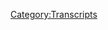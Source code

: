 {{Transcript
    | title         = [[InfoWars Roulette 1|InfoWars Roulette #1]]
    | caption       = [https://knowledgefight.libsyn.com/knowledge-fight-infowars-roulette-1 Listen to this episode on Libsyn]
    | episodeNumber = [[InfoWars Roulette 1|S001]]
    | length        = 00:52:32
}}

{{MessageBox
    | header     = Warning: Bot Generated Content
    | text       = This transcript was automatically generated by transcription software and likely contains many mistakes and misattributions. Please check the audio for definitive quotes, attribution, and context.
    | image      = N3yvass4myg91.webp
    | imagewidth = 50px
    | id         = warning
}}

{{TranscriptBlock
    | name      = Unknown Speaker
    | timestamp = 00:00:00.000
    | text      = Andy in Kansas, you're on the air. Thanks for holding
}}

{{TranscriptBlock
    | name      = Unknown Speaker
    | timestamp = 00:00:03.839
    | text      = Hello Alex, I'm a person color. I'm a huge fan. I love your work. I love you. Hey everybody welcome back to knowledge fight
}}

{{TranscriptBlock
    | name      = Unknown Speaker
    | timestamp = 00:00:09.900
    | text      = I'm Dan. I'm Jordan
}}

{{TranscriptBlock
    | name      = Unknown Speaker
    | timestamp = 00:00:12.060
    | text      = We are back for another new kind of episode here on the podcast
}}

{{TranscriptBlock
    | name      = Unknown Speaker
    | timestamp = 00:00:17.260
    | text      = We're recording a shorter episode maybe which is basically against our entire ethos. Yeah, we like to go long
}}

{{TranscriptBlock
    | name      = Unknown Speaker
    | timestamp = 00:00:24.940
    | text      = We like to go long as a yes on the last episode. Yeah, let's let's make that as long as possible
}}

{{TranscriptBlock
    | name      = Unknown Speaker
    | timestamp = 00:00:30.839
    | text      = Is the way to describe we like my god? Yeah, so today what we're gonna. Do is what I this
}}

{{TranscriptBlock
    | name      = Unknown Speaker
    | timestamp = 00:00:36.240
    | text      = Maybe this will be a new thing
}}

{{TranscriptBlock
    | name      = Unknown Speaker
    | timestamp = 00:00:38.320
    | text      = infowars roulette
}}

{{TranscriptBlock
    | name      = Unknown Speaker
    | timestamp = 00:00:41.880
    | text      = What we're gonna do is I have selected a
}}

{{TranscriptBlock
    | name      = Unknown Speaker
    | timestamp = 00:00:45.960
    | text      = under 10 minute video from infowars.com at random
}}

{{TranscriptBlock
    | name      = Unknown Speaker
    | timestamp = 00:00:51.079
    | text      = And we will listen to it
}}

{{TranscriptBlock
    | name      = Unknown Speaker
    | timestamp = 00:00:53.079
    | text      = And one of us will die at the end is basically this is a Russian roulette infowars video
}}

{{TranscriptBlock
    | name      = Unknown Speaker
    | timestamp = 00:00:59.640
    | text      = What straight-up real talk root beer talk makes me scared is I don't know if this is an Alex video
}}

{{TranscriptBlock
    | name      = Unknown Speaker
    | timestamp = 00:01:08.099
    | text      = This might be one of his subordinates, and this is our this is our great achievement
}}

{{TranscriptBlock
    | name      = Unknown Speaker
    | timestamp = 00:01:13.680
    | text      = Yeah, right here is we're gonna get into this no matter what so Jordan. Let me ask you this would you like me to?
}}

{{TranscriptBlock
    | name      = Unknown Speaker
    | timestamp = 00:01:20.239
    | text      = Play it straight through, or would you like it to pause in the middle um?
}}

{{TranscriptBlock
    | name      = Unknown Speaker
    | timestamp = 00:01:26.920
    | text      = If I say play it straight through I am going to yell at you halfway through to pause in the middle fair enough
}}

{{TranscriptBlock
    | name      = Unknown Speaker
    | timestamp = 00:01:33.799
    | text      = So let's let's play it by ear, and if it's David Knight. I'm gonna turn it off
}}

{{TranscriptBlock
    | name      = Unknown Speaker
    | timestamp = 00:01:39.680
    | text      = All right, all right. Let's fight this fight now. Let's fight this video is called tough talk leaks god damn it
}}

{{TranscriptBlock
    | name      = Unknown Speaker
    | timestamp = 00:01:47.239
    | text      = We're all gonna. I state attacks Trump
}}

{{TranscriptBlock
    | name      = Unknown Speaker
    | timestamp = 00:01:53.359
    | text      = Love it already
}}

{{TranscriptBlock
    | name      = Unknown Speaker
    | timestamp = 00:01:56.920
    | text      = That's the logo there, it's pretty cool
}}

{{TranscriptBlock
    | name      = Unknown Speaker
    | timestamp = 00:02:00.519
    | text      = Now they cut off the heads they drown people in steel cages
}}

{{TranscriptBlock
    | name      = Unknown Speaker
    | timestamp = 00:02:05.959
    | text      = Haven't seen this
}}

{{TranscriptBlock
    | name      = Unknown Speaker
    | timestamp = 00:02:08.280
    | text      = Haven't seen this nobody's seen this
}}

{{TranscriptBlock
    | name      = Unknown Speaker
    | timestamp = 00:02:10.439
    | text      = For many many years all nations have a moral obligation. I gotta pause it all that's
}}

{{TranscriptBlock
    | name      = Unknown Speaker
    | timestamp = 00:02:17.360
    | text      = That sounds like the opening crawl to dune right like that's what we're talking about right there
}}

{{TranscriptBlock
    | name      = Unknown Speaker
    | timestamp = 00:02:24.360
    | text      = But I also have to pause already just to be like when I was in college there was that Daniel Pearl video
}}

{{TranscriptBlock
    | name      = Unknown Speaker
    | timestamp = 00:02:29.719
    | text      = They're like my friends watched already already. This is a short version of our episodes
}}

{{TranscriptBlock
    | name      = Unknown Speaker
    | timestamp = 00:02:35.919
    | text      = This is gonna be six and a half hours
}}

{{TranscriptBlock
    | name      = Unknown Speaker
    | timestamp = 00:02:37.919
    | text      = Yes
}}

{{TranscriptBlock
    | name      = Unknown Speaker
    | timestamp = 00:02:41.080
    | text      = Please say no mm-hmm. Oh, thank God
}}

{{TranscriptBlock
    | name      = Unknown Speaker
    | timestamp = 00:02:43.439
    | text      = I did not either, but I I listened to my friends watching it in another room. That was a beheading video
}}

{{TranscriptBlock
    | name      = Unknown Speaker
    | timestamp = 00:02:50.439
    | text      = No
}}

{{TranscriptBlock
    | name      = Unknown Speaker
    | timestamp = 00:02:51.560
    | text      = They be rose Daniel Pearl they have those yeah
}}

{{TranscriptBlock
    | name      = Unknown Speaker
    | timestamp = 00:02:55.039
    | text      = Yeah, they have those videos now with Isis where they behead people, but I'm saying those existed 12 years ago
}}

{{TranscriptBlock
    | name      = Unknown Speaker
    | timestamp = 00:03:01.039
    | text      = So when when Trump is up on stage you're talking about like we haven't seen beheading since the middle age
}}

{{TranscriptBlock
    | name      = Unknown Speaker
    | timestamp = 00:03:07.680
    | text      = It's like no
}}

{{TranscriptBlock
    | name      = Unknown Speaker
    | timestamp = 00:03:09.919
    | text      = Have you seen like those old faces of death yes, yeah, yeah where I didn't watch those oh no
}}

{{TranscriptBlock
    | name      = Unknown Speaker
    | timestamp = 00:03:16.759
    | text      = Why why would you why would you but I'm aware of them, and I I am aware of them
}}

{{TranscriptBlock
    | name      = Unknown Speaker
    | timestamp = 00:03:21.520
    | text      = Yeah, they're horrifying. Yeah, just the existence of them. I shan't watch
}}

{{TranscriptBlock
    | name      = Unknown Speaker
    | timestamp = 00:03:26.960
    | text      = Grotesque stuff unless I accidentally watch it that is the 11th commandment right absolutely thou shan't said
}}

{{TranscriptBlock
    | name      = Unknown Speaker
    | timestamp = 00:03:34.759
    | text      = So Trump might have some more bullshit to say I bet he does
}}

{{TranscriptBlock
    | name      = Unknown Speaker
    | timestamp = 00:03:38.139
    | text      = Gay should to speak out against such violence all nations have a duty to work together to confront it and to confront it
}}

{{TranscriptBlock
    | name      = Unknown Speaker
    | timestamp = 00:03:46.020
    | text      = viciously if we have to
}}

{{TranscriptBlock
    | name      = Unknown Speaker
    | timestamp = 00:03:48.379
    | text      = So I want to express clearly today
}}

{{TranscriptBlock
    | name      = Unknown Speaker
    | timestamp = 00:03:51.580
    | text      = To the American people I want to express clearly that he breathes like Alex
}}

{{TranscriptBlock
    | name      = Unknown Speaker
    | timestamp = 00:03:56.860
    | text      = He breathes weird
}}

{{TranscriptBlock
    | name      = Unknown Speaker
    | timestamp = 00:03:58.860
    | text      = Why do the two of them breathe weird hey, I don't know. I think it's cuz bullshit only goes one way all right
}}

{{TranscriptBlock
    | name      = Unknown Speaker
    | timestamp = 00:04:06.259
    | text      = It only comes out administration will do everything in its power to defend and protect religious liberty in our land
}}

{{TranscriptBlock
    | name      = Unknown Speaker
    | timestamp = 00:04:13.819
    | text      = religious
}}

{{TranscriptBlock
    | name      = Unknown Speaker
    | timestamp = 00:04:14.900
    | text      = America must forever remain a tolerant society
}}

{{TranscriptBlock
    | name      = Unknown Speaker
    | timestamp = 00:04:17.779
    | text      = we're all face or respected and where all of our citizens can feel safe and
}}

{{TranscriptBlock
    | name      = Unknown Speaker
    | timestamp = 00:04:23.220
    | text      = And secure pause you have to feel safe and secure. I just want to let you know that
}}

{{TranscriptBlock
    | name      = Unknown Speaker
    | timestamp = 00:04:28.819
    | text      = I want to kill myself after listening to that and then being where we are in the world today. Yeah
}}

{{TranscriptBlock
    | name      = Unknown Speaker
    | timestamp = 00:04:34.860
    | text      = Can we all just murder ourselves right now totally if there was a suicide cult based on all the lies that Trump has said
}}

{{TranscriptBlock
    | name      = Unknown Speaker
    | timestamp = 00:04:42.060
    | text      = I'm the leader of that call there was that guy who tried to self-emilate and
}}

{{TranscriptBlock
    | name      = Unknown Speaker
    | timestamp = 00:04:46.500
    | text      = Like I when I when I read that on Twitter was like I get it I get it. Yeah, right cool cool cool
}}

{{TranscriptBlock
    | name      = Unknown Speaker
    | timestamp = 00:04:52.019
    | text      = Yeah, no you're not wrong. You're not wrong, bro. No, bro. You're on the right track
}}

{{TranscriptBlock
    | name      = Unknown Speaker
    | timestamp = 00:04:57.579
    | text      = Look, I'm not jumping onto that self-emilate train, but you know what you're doing. There was a time in my life
}}

{{TranscriptBlock
    | name      = Unknown Speaker
    | timestamp = 00:05:05.339
    | text      = Like I I still might get there at some point, but I have a holy war against
}}

{{TranscriptBlock
    | name      = Unknown Speaker
    | timestamp = 00:05:12.740
    | text      = If I didn't have a sense I got this I got a larger I got a larger war to fight yeah
}}

{{TranscriptBlock
    | name      = Unknown Speaker
    | timestamp = 00:05:18.060
    | text      = It's a knowledge. I've got an info war to fight. It's a knowledge fight. Yeah
}}

{{TranscriptBlock
    | name      = Unknown Speaker
    | timestamp = 00:05:23.860
    | text      = In recent days we have begun to take necessary action
}}

{{TranscriptBlock
    | name      = Unknown Speaker
    | timestamp = 00:05:28.819
    | text      = To achieve that goal god. I hate him so much gotta be a reference to him so much
}}

{{TranscriptBlock
    | name      = Unknown Speaker
    | timestamp = 00:05:33.819
    | text      = Yeah, it has to be Yemen that went well. I hate him so much that went well
}}

{{TranscriptBlock
    | name      = Unknown Speaker
    | timestamp = 00:05:38.879
    | text      = He's such a garbage piece of it. How do you dude Yemen raid?
}}

{{TranscriptBlock
    | name      = Unknown Speaker
    | timestamp = 00:05:44.379
    | text      = Was boss do you remember? Do you remember those pictures of whenever Osama was killed this episode is gonna be three hours long
}}

{{TranscriptBlock
    | name      = Unknown Speaker
    | timestamp = 00:05:51.740
    | text      = It's gonna be three hours long
}}

{{TranscriptBlock
    | name      = Unknown Speaker
    | timestamp = 00:05:54.420
    | text      = No, we're not even two and a half seconds into this fucking clip
}}

{{TranscriptBlock
    | name      = Unknown Speaker
    | timestamp = 00:05:59.899
    | text      = Are we into our short okay, do you remember the the pictures of the Osama red where they have
}}

{{TranscriptBlock
    | name      = Unknown Speaker
    | timestamp = 00:06:06.980
    | text      = Obama they have Hillary they have this everybody in the in the war room yeah
}}

{{TranscriptBlock
    | name      = Unknown Speaker
    | timestamp = 00:06:12.180
    | text      = Yeah, staring intently at that video. Yeah, what's gonna happen mm-hmm all of the reports of the Yemen raid were?
}}

{{TranscriptBlock
    | name      = Unknown Speaker
    | timestamp = 00:06:19.779
    | text      = Trump going yeah, I'm not a big fan of intelligence briefings, and then everything going to shit
}}

{{TranscriptBlock
    | name      = Unknown Speaker
    | timestamp = 00:06:26.980
    | text      = I mean what could he have done in that room really?
}}

{{TranscriptBlock
    | name      = Unknown Speaker
    | timestamp = 00:06:31.180
    | text      = At least pretended to be a fucking no, but as someone as someone who's very convinced of his incompetence
}}

{{TranscriptBlock
    | name      = Unknown Speaker
    | timestamp = 00:06:38.300
    | text      = He probably would have only screwed it up more. That is a good point. That's a good point
}}

{{TranscriptBlock
    | name      = Unknown Speaker
    | timestamp = 00:06:43.379
    | text      = What what if we put him into a?
}}

{{TranscriptBlock
    | name      = Unknown Speaker
    | timestamp = 00:06:47.100
    | text      = Tiny little bubble-wrapped room, okay, just perfectly like you know how happy you feel when you crunch bubble wrap sure sure sure
}}

{{TranscriptBlock
    | name      = Unknown Speaker
    | timestamp = 00:06:54.740
    | text      = Let's give him a room
}}

{{TranscriptBlock
    | name      = Unknown Speaker
    | timestamp = 00:06:56.019
    | text      = Just full of bubble wrap and then whenever he comes out of it six years from now one corner of the room
}}

{{TranscriptBlock
    | name      = Unknown Speaker
    | timestamp = 00:07:01.980
    | text      = He's no longer be pretty snow like present one one corner bubble wrap. Okay one corner taffy one
}}

{{TranscriptBlock
    | name      = Unknown Speaker
    | timestamp = 00:07:09.939
    | text      = Corner
}}

{{TranscriptBlock
    | name      = Unknown Speaker
    | timestamp = 00:07:11.339
    | text      = One corner a laptop one corners one corner snozzberries do will they taste like?
}}

{{TranscriptBlock
    | name      = Unknown Speaker
    | timestamp = 00:07:19.459
    | text      = Corner a laptop that has only point-and-click games
}}

{{TranscriptBlock
    | name      = Unknown Speaker
    | timestamp = 00:07:25.180
    | text      = Just just like whoa if if somebody
}}

{{TranscriptBlock
    | name      = Unknown Speaker
    | timestamp = 00:07:28.819
    | text      = Explained to him that we don't know where Carmen Sandiego is
}}

{{TranscriptBlock
    | name      = Unknown Speaker
    | timestamp = 00:07:33.980
    | text      = His entire presidency would be about five
}}

{{TranscriptBlock
    | name      = Unknown Speaker
    | timestamp = 00:07:37.660
    | text      = Yeah, it's corner of the room is just a rockapella
}}

{{TranscriptBlock
    | name      = Unknown Speaker
    | timestamp = 00:07:42.579
    | text      = Rockapella
}}

{{TranscriptBlock
    | name      = Unknown Speaker
    | timestamp = 00:07:47.620
    | text      = All right, we're on our three of our short version two episodes we have not even
}}

{{TranscriptBlock
    | name      = Unknown Speaker
    | timestamp = 00:07:53.899
    | text      = Let's go. Let's go
}}

{{TranscriptBlock
    | name      = Unknown Speaker
    | timestamp = 00:07:55.899
    | text      = Bonded all right here. We go who it's gonna be
}}

{{TranscriptBlock
    | name      = Unknown Speaker
    | timestamp = 00:08:03.339
    | text      = Okay, and he also and we're not gonna play the clip of that son god damn it. It's David
}}

{{TranscriptBlock
    | name      = Unknown Speaker
    | timestamp = 00:08:09.819
    | text      = Do you want to hear some David Knight?
}}

{{TranscriptBlock
    | name      = Unknown Speaker
    | timestamp = 00:08:11.300
    | text      = Let's let's finally get into it so before we go any further. I hate this guy. You know David Knight so well
}}

{{TranscriptBlock
    | name      = Unknown Speaker
    | timestamp = 00:08:17.899
    | text      = He's so boring to me David Knight is non-existent. I've never heard David Knight speak before here's what he looks like all right
}}

{{TranscriptBlock
    | name      = Unknown Speaker
    | timestamp = 00:08:24.759
    | text      = I'm looking at David Knight, and I hope he gets hit by a truck so that is a Santa beard. Yeah, let's ride this out
}}

{{TranscriptBlock
    | name      = Unknown Speaker
    | timestamp = 00:08:32.500
    | text      = Imagine listeners if there was a guy who quintessentially looked like a guy you wanted to get hit by a truck you all have phones
}}

{{TranscriptBlock
    | name      = Unknown Speaker
    | timestamp = 00:08:39.659
    | text      = Just google David Knight info. Yeah, it's in the white papers. They don't even hide it. It's in your white phone
}}

{{TranscriptBlock
    | name      = Unknown Speaker
    | timestamp = 00:08:47.779
    | text      = All right here. We go David Knight David Knight
}}

{{TranscriptBlock
    | name      = Unknown Speaker
    | timestamp = 00:08:51.059
    | text      = I'm just gonna tell you he said don't worry about all about talk about the tough phone calls
}}

{{TranscriptBlock
    | name      = Unknown Speaker
    | timestamp = 00:08:56.179
    | text      = It's time we got tough, and we're going to take care of this so he talks about that he talks about
}}

{{TranscriptBlock
    | name      = Unknown Speaker
    | timestamp = 00:09:02.179
    | text      = what you just heard in terms of the
}}

{{TranscriptBlock
    | name      = Unknown Speaker
    | timestamp = 00:09:05.259
    | text      = Persecution that we see the violence that we see that we have to confront he understands that that is his duty
}}

{{TranscriptBlock
    | name      = Unknown Speaker
    | timestamp = 00:09:10.659
    | text      = To protect us as citizens
}}

{{TranscriptBlock
    | name      = Unknown Speaker
    | timestamp = 00:09:13.539
    | text      = You're being really unfair. I'm sorry what what I'm sorry. I didn't understand is he still talking. He is super boring
}}

{{TranscriptBlock
    | name      = Unknown Speaker
    | timestamp = 00:09:20.220
    | text      = He is the most boring human being I've ever heard my love Alex
}}

{{TranscriptBlock
    | name      = Unknown Speaker
    | timestamp = 00:09:23.980
    | text      = How is it that Alex is on the same network as this the most boring human being there's ever been I love the idea that?
}}

{{TranscriptBlock
    | name      = Unknown Speaker
    | timestamp = 00:09:30.159
    | text      = Our mini episodes will just be like little glimpses into these other people
}}

{{TranscriptBlock
    | name      = Unknown Speaker
    | timestamp = 00:09:37.460
    | text      = Listen that is so boring David Knight came up with dirty dossier. Give him a little bit of leeway
}}

{{TranscriptBlock
    | name      = Unknown Speaker
    | timestamp = 00:09:44.139
    | text      = All right all right give him start that start the clip up again. I will try to stay awake
}}

{{TranscriptBlock
    | name      = Unknown Speaker
    | timestamp = 00:09:48.960
    | text      = I don't know don't you dare. I will murder you that is the duty of the American government
}}

{{TranscriptBlock
    | name      = Unknown Speaker
    | timestamp = 00:09:54.399
    | text      = and then he talks about shutting down the suppression of
}}

{{TranscriptBlock
    | name      = Unknown Speaker
    | timestamp = 00:09:58.559
    | text      = Free speech of political speech and yet what does the media focus on the media focuses on his opening joke to the audience?
}}

{{TranscriptBlock
    | name      = Unknown Speaker
    | timestamp = 00:10:06.799
    | text      = Headlines Trump opens national prayer breakfast with talk about TV ratings Trump noted
}}

{{TranscriptBlock
    | name      = Unknown Speaker
    | timestamp = 00:10:11.399
    | text      = And this is the hill Trump noted his tremendous success as star reality shows apprentice and so how many views is this?
}}

{{TranscriptBlock
    | name      = Unknown Speaker
    | timestamp = 00:10:18.080
    | text      = particular instance have
}}

{{TranscriptBlock
    | name      = Unknown Speaker
    | timestamp = 00:10:20.799
    | text      = This video has thirty four thousand six hundred twenty two views at press time
}}

{{TranscriptBlock
    | name      = Unknown Speaker
    | timestamp = 00:10:26.759
    | text      = 34,000 right now his now when Alex Jones pulls his cult leader
}}

{{TranscriptBlock
    | name      = Unknown Speaker
    | timestamp = 00:10:32.200
    | text      = Nonsense talk uh-huh millions of views
}}

{{TranscriptBlock
    | name      = Unknown Speaker
    | timestamp = 00:10:35.559
    | text      = Well, not maybe not maybe but at least hundreds of thousands of views right yeah way more than this
}}

{{TranscriptBlock
    | name      = Unknown Speaker
    | timestamp = 00:10:40.519
    | text      = This is David Knight. This dude is
}}

{{TranscriptBlock
    | name      = Unknown Speaker
    | timestamp = 00:10:43.720
    | text      = amazingly boring he's
}}

{{TranscriptBlock
    | name      = Unknown Speaker
    | timestamp = 00:10:45.720
    | text      = Spectacularly this is came on dirty dossier. I know, but this is unconscionable
}}

{{TranscriptBlock
    | name      = Unknown Speaker
    | timestamp = 00:10:51.320
    | text      = I am listening to him talk wondering why any of us exist at all and now this goes
}}

{{TranscriptBlock
    | name      = Unknown Speaker
    | timestamp = 00:10:57.720
    | text      = This is how a lot you on the past episodes when I was so mad that yeah
}}

{{TranscriptBlock
    | name      = Unknown Speaker
    | timestamp = 00:11:02.080
    | text      = Yeah, how long is he been talking for I don't know it seems like a year. It seems like a year
}}

{{TranscriptBlock
    | name      = Unknown Speaker
    | timestamp = 00:11:08.120
    | text      = This is the most boring human being ever his his job is to be
}}

{{TranscriptBlock
    | name      = Unknown Speaker
    | timestamp = 00:11:13.200
    | text      = a
}}

{{TranscriptBlock
    | name      = Unknown Speaker
    | timestamp = 00:11:15.559
    | text      = All right, I'm I'm too I'm using boredom
}}

{{TranscriptBlock
    | name      = Unknown Speaker
    | timestamp = 00:11:19.000
    | text      = Or his boringness serves a purpose though all right his drool is in stark contrast to Alex's
}}

{{TranscriptBlock
    | name      = Unknown Speaker
    | timestamp = 00:11:27.080
    | text      = Phrenetic insane pace yeah, but balance each other out is sort of all
}}

{{TranscriptBlock
    | name      = Unknown Speaker
    | timestamp = 00:11:32.360
    | text      = Statesmen we've all fallen in love with Alex Jones's insanity sure David Knight is
}}

{{TranscriptBlock
    | name      = Unknown Speaker
    | timestamp = 00:11:39.320
    | text      = the
}}

{{TranscriptBlock
    | name      = Unknown Speaker
    | timestamp = 00:11:40.440
    | text      = like I'm trying to I'm trying to find a corollary like the only thing I can think of is a
}}

{{TranscriptBlock
    | name      = Unknown Speaker
    | timestamp = 00:11:48.840
    | text      = like
}}

{{TranscriptBlock
    | name      = Unknown Speaker
    | timestamp = 00:11:50.559
    | text      = Okay, not a Jane Austen novel. I'm listening, but the reviewer of a Jane Austen novel
}}

{{TranscriptBlock
    | name      = Unknown Speaker
    | timestamp = 00:11:58.919
    | text      = Who works at a like really low-level college?
}}

{{TranscriptBlock
    | name      = Unknown Speaker
    | timestamp = 00:12:03.080
    | text      = I really feel like the English professor at like at like Eastern, Illinois
}}

{{TranscriptBlock
    | name      = Unknown Speaker
    | timestamp = 00:12:08.519
    | text      = University who's like I got a grind to pick with Jane Austen
}}

{{TranscriptBlock
    | name      = Unknown Speaker
    | timestamp = 00:12:19.320
    | text      = The reviewer is more insane than the writer
}}

{{TranscriptBlock
    | name      = Unknown Speaker
    | timestamp = 00:12:23.080
    | text      = The reviewer is Alex
}}

{{TranscriptBlock
    | name      = Unknown Speaker
    | timestamp = 00:12:29.039
    | text      = I'm saying that even Jane Austen isn't as boring as Dane Dane David Knight. It's not worth knowing his name
}}

{{TranscriptBlock
    | name      = Unknown Speaker
    | timestamp = 00:12:36.120
    | text      = It's not worth knowing his name. Let's see how let's say anything interesting if he doesn't say dirty dossier
}}

{{TranscriptBlock
    | name      = Unknown Speaker
    | timestamp = 00:12:42.799
    | text      = I'm gonna be pissed off
}}

{{TranscriptBlock
    | name      = Unknown Speaker
    | timestamp = 00:12:46.000
    | text      = Liberty apprentice as well before you pause real quick ratings since he left
}}

{{TranscriptBlock
    | name      = Unknown Speaker
    | timestamp = 00:12:51.120
    | text      = This is just this this is now like these episodes are now already our
}}

{{TranscriptBlock
    | name      = Unknown Speaker
    | timestamp = 00:12:56.879
    | text      = Excuse to just be filled with bile and rage towards some random asshole. He's not random to me though
}}

{{TranscriptBlock
    | name      = Unknown Speaker
    | timestamp = 00:13:03.759
    | text      = No, my friend you to you my friend. He's an old
}}

{{TranscriptBlock
    | name      = Unknown Speaker
    | timestamp = 00:13:08.519
    | text      = He's he's a member of your yeah. Yeah. No, I know him. Well, I understand. Oh
}}

{{TranscriptBlock
    | name      = Unknown Speaker
    | timestamp = 00:13:16.440
    | text      = Night I knew thee well
}}

{{TranscriptBlock
    | name      = Unknown Speaker
    | timestamp = 00:13:19.840
    | text      = This guy's an asshole though, let's see
}}

{{TranscriptBlock
    | name      = Unknown Speaker
    | timestamp = 00:13:22.360
    | text      = This is what he had to say said we know how that turned out the ratings went right down the tubes
}}

{{TranscriptBlock
    | name      = Unknown Speaker
    | timestamp = 00:13:26.799
    | text      = It's been a total disaster
}}

{{TranscriptBlock
    | name      = Unknown Speaker
    | timestamp = 00:13:27.919
    | text      = He's restarted with Arnold Schwarzenegger hosting and I want to just pray for Arnold if we can pray for those ratings
}}

{{TranscriptBlock
    | name      = Unknown Speaker
    | timestamp = 00:13:35.559
    | text      = Prayer breakfast. It's like, you know pray for it was a dig at Arnold Schwarzenegger because Arnold Schwarzenegger
}}

{{TranscriptBlock
    | name      = Unknown Speaker
    | timestamp = 00:13:41.080
    | text      = Took a lot of digs at Donald Trump and then took over his show
}}

{{TranscriptBlock
    | name      = Unknown Speaker
    | timestamp = 00:13:44.039
    | text      = So, you know, he just throws us out there as a joke, but that's the only thing out of this
}}

{{TranscriptBlock
    | name      = Unknown Speaker
    | timestamp = 00:13:50.559
    | text      = Significant speech that he gave the only thing that the media wants to talk about
}}

{{TranscriptBlock
    | name      = Unknown Speaker
    | timestamp = 00:13:54.000
    | text      = And of course when he talks about the tough talk, don't worry about the tough talk in the last couple of days
}}

{{TranscriptBlock
    | name      = Unknown Speaker
    | timestamp = 00:13:59.679
    | text      = we've had a couple of
}}

{{TranscriptBlock
    | name      = Unknown Speaker
    | timestamp = 00:14:01.720
    | text      = This oh my god. He's so boring. So boring this whole time too. He has not made eye contact with the camera. He's just
}}

{{TranscriptBlock
    | name      = Unknown Speaker
    | timestamp = 00:14:09.519
    | text      = Looking down at papers, of course not
}}

{{TranscriptBlock
    | name      = Unknown Speaker
    | timestamp = 00:14:13.039
    | text      = If you looked into a dot into his eyes
}}

{{TranscriptBlock
    | name      = Unknown Speaker
    | timestamp = 00:14:15.559
    | text      = You would see the empty automaton that exists in between them. You just see dirty dossier
}}

{{TranscriptBlock
    | name      = Unknown Speaker
    | timestamp = 00:14:21.419
    | text      = if
}}

{{TranscriptBlock
    | name      = Unknown Speaker
    | timestamp = 00:14:23.860
    | text      = Like do you remember Men in Black? Do you remember watching that movie? I saw it
}}

{{TranscriptBlock
    | name      = Unknown Speaker
    | timestamp = 00:14:28.779
    | text      = But then there was like this bright flashing light. Yeah
}}

{{TranscriptBlock
    | name      = Unknown Speaker
    | timestamp = 00:14:35.059
    | text      = You remember how there were those
}}

{{TranscriptBlock
    | name      = Unknown Speaker
    | timestamp = 00:14:37.340
    | text      = Aliens that like they they cut the head open and then there's that little alien driving the the human person. Mm-hmm
}}

{{TranscriptBlock
    | name      = Unknown Speaker
    | timestamp = 00:14:44.299
    | text      = That's what David Knight seems like to me. Yeah, there's a tiny little alien inside of his head
}}

{{TranscriptBlock
    | name      = Unknown Speaker
    | timestamp = 00:14:49.200
    | text      = driving a David Knight bot I
}}

{{TranscriptBlock
    | name      = Unknown Speaker
    | timestamp = 00:14:53.399
    | text      = Don't think you're totally wrong. Yeah, so I just searched on Twitter for like
}}

{{TranscriptBlock
    | name      = Unknown Speaker
    | timestamp = 00:14:58.960
    | text      = responses to
}}

{{TranscriptBlock
    | name      = Unknown Speaker
    | timestamp = 00:15:01.120
    | text      = the
}}

{{TranscriptBlock
    | name      = Unknown Speaker
    | timestamp = 00:15:03.519
    | text      = Trump's prayer breakfast speech also, I wish I hadn't looked for it because the yeah
}}

{{TranscriptBlock
    | name      = Unknown Speaker
    | timestamp = 00:15:08.240
    | text      = No, that was a terrible idea. The only thing that came up was Arnold Schwarzenegger took a video reply like nope. All right
}}

{{TranscriptBlock
    | name      = Unknown Speaker
    | timestamp = 00:15:14.879
    | text      = Nope, nope. No don't care what he thinks about his ratings. Also do what world do we live in now?
}}

{{TranscriptBlock
    | name      = Unknown Speaker
    | timestamp = 00:15:21.320
    | text      = It has anybody considered that it's nuts. Do we wake up every morning going like wait, really?
}}

{{TranscriptBlock
    | name      = Unknown Speaker
    | timestamp = 00:15:27.080
    | text      = yeah, so what he's talking about though too is this tough talk is
}}

{{TranscriptBlock
    | name      = Unknown Speaker
    | timestamp = 00:15:31.480
    | text      = calls with foreign leaders
}}

{{TranscriptBlock
    | name      = Unknown Speaker
    | timestamp = 00:15:33.840
    | text      = like Australia's leader
}}

{{TranscriptBlock
    | name      = Unknown Speaker
    | timestamp = 00:15:36.919
    | text      = Would be hung up. All right, so we've got that's what he's talking about with tough
}}

{{TranscriptBlock
    | name      = Unknown Speaker
    | timestamp = 00:15:41.720
    | text      = All right. First off. We have a national prayer breakfast, which
}}

{{TranscriptBlock
    | name      = Unknown Speaker
    | timestamp = 00:15:46.799
    | text      = I'm not cool with it's also not what it is. Not cool with that. It's also not what it is
}}

{{TranscriptBlock
    | name      = Unknown Speaker
    | timestamp = 00:15:52.120
    | text      = It's not what that is. You you hear national prayer breakfast and you just assume everyone's eating eggs
}}

{{TranscriptBlock
    | name      = Unknown Speaker
    | timestamp = 00:15:58.960
    | text      = Maybe like hey, let's do the whole Jesus. Yeah. Yeah. Hey shut it. That's not what it we're gonna eat some pancakes
}}

{{TranscriptBlock
    | name      = Unknown Speaker
    | timestamp = 00:16:06.559
    | text      = It's a shut it. We're gonna eat some pain. It's a weirdo group right of largely conservatives. Yeah
}}

{{TranscriptBlock
    | name      = Unknown Speaker
    | timestamp = 00:16:13.080
    | text      = Yeah, yeah, there was like there all of our presidents do it. They've done it for a long time
}}

{{TranscriptBlock
    | name      = Unknown Speaker
    | timestamp = 00:16:17.519
    | text      = Yeah, but there was also at this one. It was like a member of Russia's
}}

{{TranscriptBlock
    | name      = Unknown Speaker
    | timestamp = 00:16:22.200
    | text      = Like Putin's party was there. Well, everybody got to pray
}}

{{TranscriptBlock
    | name      = Unknown Speaker
    | timestamp = 00:16:26.200
    | text      = Yeah
}}

{{TranscriptBlock
    | name      = Unknown Speaker
    | timestamp = 00:16:27.759
    | text      = It's it's time to pray
}}

{{TranscriptBlock
    | name      = Unknown Speaker
    | timestamp = 00:16:29.720
    | text      = No, so so we got this we got this precedent set where all of the presidents go to this dumb breakfast
}}

{{TranscriptBlock
    | name      = Unknown Speaker
    | timestamp = 00:16:36.919
    | text      = I have to where they pretend to give a shit and and look
}}

{{TranscriptBlock
    | name      = Unknown Speaker
    | timestamp = 00:16:41.360
    | text      = do I do I think that Obama believes in religion the way that
}}

{{TranscriptBlock
    | name      = Unknown Speaker
    | timestamp = 00:16:46.120
    | text      = Christians believe in the way that conservative Christians believe in it
}}

{{TranscriptBlock
    | name      = Unknown Speaker
    | timestamp = 00:16:49.759
    | text      = No, of course not cuz if you did you're fucking a lunatic, but you also believe that he right is a Christian. Yeah
}}

{{TranscriptBlock
    | name      = Unknown Speaker
    | timestamp = 00:16:57.340
    | text      = Yeah, uh
}}

{{TranscriptBlock
    | name      = Unknown Speaker
    | timestamp = 00:16:59.100
    | text      = George George W. No same thing. He doesn't give a shit about you. I
}}

{{TranscriptBlock
    | name      = Unknown Speaker
    | timestamp = 00:17:04.000
    | text      = Keep on going back all of them. However have still gone to that dumb prayer breakfast. Yes, all of them have
}}

{{TranscriptBlock
    | name      = Unknown Speaker
    | timestamp = 00:17:11.740
    | text      = Pretended at the very least to give a shit about decorum. Yes
}}

{{TranscriptBlock
    | name      = Unknown Speaker
    | timestamp = 00:17:17.500
    | text      = Trump
}}

{{TranscriptBlock
    | name      = Unknown Speaker
    | timestamp = 00:17:19.500
    | text      = Went on stage and
}}

{{TranscriptBlock
    | name      = Unknown Speaker
    | timestamp = 00:17:22.019
    | text      = made fun of
}}

{{TranscriptBlock
    | name      = Unknown Speaker
    | timestamp = 00:17:24.019
    | text      = Of Arnold Schwarzenegger's ratings. My ratings are great
}}

{{TranscriptBlock
    | name      = Unknown Speaker
    | timestamp = 00:17:28.420
    | text      = His are bad
}}

{{TranscriptBlock
    | name      = Unknown Speaker
    | timestamp = 00:17:30.500
    | text      = That is one
}}

{{TranscriptBlock
    | name      = Unknown Speaker
    | timestamp = 00:17:33.940
    | text      = Hilarious I 100%
}}

{{TranscriptBlock
    | name      = Unknown Speaker
    | timestamp = 00:17:36.339
    | text      = Like it wasn't I 100% support a president doing that
}}

{{TranscriptBlock
    | name      = Unknown Speaker
    | timestamp = 00:17:40.619
    | text      = It was real if it weren't for those if it weren't for the rest of all the shit that he's doing
}}

{{TranscriptBlock
    | name      = Unknown Speaker
    | timestamp = 00:17:45.099
    | text      = Yeah, that's the funniest fucking thing any president has ever done in history
}}

{{TranscriptBlock
    | name      = Unknown Speaker
    | timestamp = 00:17:48.539
    | text      = Well, like hilarious one of the things that I'm having to wrestle with more and more lately is how much it sucks
}}

{{TranscriptBlock
    | name      = Unknown Speaker
    | timestamp = 00:17:56.619
    | text      = When shit is petty in the real world
}}

{{TranscriptBlock
    | name      = Unknown Speaker
    | timestamp = 00:17:59.420
    | text      = How funny it is in concert right like the concept of pettiness is that area so hilarious
}}

{{TranscriptBlock
    | name      = Unknown Speaker
    | timestamp = 00:18:05.720
    | text      = It's so funny. It's it when it when it has other things attached to it. Yes, so scary
}}

{{TranscriptBlock
    | name      = Unknown Speaker
    | timestamp = 00:18:12.019
    | text      = Imagine if we lived in the real world where Obama is doing all of the other normal stuff that he does
}}

{{TranscriptBlock
    | name      = Unknown Speaker
    | timestamp = 00:18:18.220
    | text      = And then just one day he just shows up that at the National Prayer Breakfast and it's just a dick
}}

{{TranscriptBlock
    | name      = Unknown Speaker
    | timestamp = 00:18:23.819
    | text      = That's so fucking funny. Yeah, that's so funny
}}

{{TranscriptBlock
    | name      = Unknown Speaker
    | timestamp = 00:18:27.579
    | text      = but instead it's Trump like no immigrants can be all lit on fire, but also
}}

{{TranscriptBlock
    | name      = Unknown Speaker
    | timestamp = 00:18:33.500
    | text      = Hilarious like it's so funny in order for this analogy to make sense
}}

{{TranscriptBlock
    | name      = Unknown Speaker
    | timestamp = 00:18:38.059
    | text      = Like let's say Obama put out a single before
}}

{{TranscriptBlock
    | name      = Unknown Speaker
    | timestamp = 00:18:41.920
    | text      = Before he was president, right? Okay, and then some guy that he went to junior high with put out a single while he was president
}}

{{TranscriptBlock
    | name      = Unknown Speaker
    | timestamp = 00:18:49.960
    | text      = The dream right and so he goes to the prayer breakfast. He's like look
}}

{{TranscriptBlock
    | name      = Unknown Speaker
    | timestamp = 00:18:54.839
    | text      = Listen, I know the dreams got a great great song
}}

{{TranscriptBlock
    | name      = Unknown Speaker
    | timestamp = 00:18:59.880
    | text      = It's better
}}

{{TranscriptBlock
    | name      = Unknown Speaker
    | timestamp = 00:19:01.480
    | text      = Hilarious so petty it's hilarious funny, but yeah never exist in the real world except now
}}

{{TranscriptBlock
    | name      = Unknown Speaker
    | timestamp = 00:19:07.720
    | text      = This is the world we live in. Yeah. Yeah. Anyway, here's more boring-ass David, right? How many hours are we into this?
}}

{{TranscriptBlock
    | name      = Unknown Speaker
    | timestamp = 00:19:13.839
    | text      = I think that's the bigger story more so than what came out of these quotes whether or not they're true now
}}

{{TranscriptBlock
    | name      = Unknown Speaker
    | timestamp = 00:19:20.119
    | text      = Of course, the Mexican government has denied what was leaked to the Associated Press
}}

{{TranscriptBlock
    | name      = Unknown Speaker
    | timestamp = 00:19:26.559
    | text      = Mexican government slammed the claim as a downright lie who fucking talks like him Donald Trump said he might send troops to
}}

{{TranscriptBlock
    | name      = Unknown Speaker
    | timestamp = 00:19:34.279
    | text      = Mexico if they don't take care of this in accent, it's an affectation for sure
}}

{{TranscriptBlock
    | name      = Unknown Speaker
    | timestamp = 00:19:40.640
    | text      = Donald Trump might send troops to Mexico like who the fuck talks like that
}}

{{TranscriptBlock
    | name      = Unknown Speaker
    | timestamp = 00:19:46.440
    | text      = Is there a regional accent there that I'm not picking up on? No, no, no, no, no, it sounds like an insane person
}}

{{TranscriptBlock
    | name      = Unknown Speaker
    | timestamp = 00:19:51.440
    | text      = Oh, it's smug. It sounds smug. It's very smart. It sounds like such a it sounds like
}}

{{TranscriptBlock
    | name      = Unknown Speaker
    | timestamp = 00:19:58.279
    | text      = It sounds like Madonna coming back from
}}

{{TranscriptBlock
    | name      = Unknown Speaker
    | timestamp = 00:20:00.680
    | text      = Britain after being married to Guy Ritchie
}}

{{TranscriptBlock
    | name      = Unknown Speaker
    | timestamp = 00:20:03.640
    | text      = Well, you know how I was telling you a couple episodes back whenever Alex is kind of weird. He tugs on his ear
}}

{{TranscriptBlock
    | name      = Unknown Speaker
    | timestamp = 00:20:09.759
    | text      = Yeah, well, but there's that tell yeah, whatever David Knight lies
}}

{{TranscriptBlock
    | name      = Unknown Speaker
    | timestamp = 00:20:14.799
    | text      = His he just speaks
}}

{{TranscriptBlock
    | name      = Unknown Speaker
    | timestamp = 00:20:17.599
    | text      = His smugness picks up a little bit and then he laughs. It's like he he's one of these like
}}

{{TranscriptBlock
    | name      = Unknown Speaker
    | timestamp = 00:20:24.720
    | text      = Do you remember when you play like bad video games
}}

{{TranscriptBlock
    | name      = Unknown Speaker
    | timestamp = 00:20:27.200
    | text      = Like when you sure like Megaman the early Megaman games
}}

{{TranscriptBlock
    | name      = Unknown Speaker
    | timestamp = 00:20:32.039
    | text      = Are you saying the Megaman big video games are bad not all of them
}}

{{TranscriptBlock
    | name      = Unknown Speaker
    | timestamp = 00:20:35.400
    | text      = But some of them make a man to is a fucking great man to like wood, man. The pattern is super easy
}}

{{TranscriptBlock
    | name      = Unknown Speaker
    | timestamp = 00:20:40.759
    | text      = Yeah, like a bubble man. Yeah, so easy the robot masters and to like
}}

{{TranscriptBlock
    | name      = Unknown Speaker
    | timestamp = 00:20:46.880
    | text      = Dr. Wylie. Yeah, dr. Wylie. Dr. Wylie that piece of shit. It was super easy, but like
}}

{{TranscriptBlock
    | name      = Unknown Speaker
    | timestamp = 00:20:52.519
    | text      = You see the patterns pretty quickly. Yeah with the first time we played Megaman 2 probably not
}}

{{TranscriptBlock
    | name      = Unknown Speaker
    | timestamp = 00:20:58.920
    | text      = No, it was the hardest game in the history
}}

{{TranscriptBlock
    | name      = Unknown Speaker
    | timestamp = 00:21:01.319
    | text      = Yeah, but once you got to Megaman 7 and then you went back to Megaman 2 you're like, oh I get right
}}

{{TranscriptBlock
    | name      = Unknown Speaker
    | timestamp = 00:21:07.079
    | text      = I get it. But then you go to Megaman X and they add all those little metaphor is going too far
}}

{{TranscriptBlock
    | name      = Unknown Speaker
    | timestamp = 00:21:12.200
    | text      = Are we going too far with this? It's I'm sorry. I just want to avoid it listening to David Knight any further my
}}

{{TranscriptBlock
    | name      = Unknown Speaker
    | timestamp = 00:21:19.119
    | text      = Metaphor is that David Knight is the first boss in
}}

{{TranscriptBlock
    | name      = Unknown Speaker
    | timestamp = 00:21:25.279
    | text      = Megaman, okay. His pattern is so fucking easy to recognize right? We all just move on. Yeah, gotcha
}}

{{TranscriptBlock
    | name      = Unknown Speaker
    | timestamp = 00:21:31.759
    | text      = He doesn't have the shuckin jive of a Evan Alex Jones Alex keeps you on your toes a little bit
}}

{{TranscriptBlock
    | name      = Unknown Speaker
    | timestamp = 00:21:37.799
    | text      = He does and keeps you entertained. I have a man says wacky bullshit. We have we have listened to
}}

{{TranscriptBlock
    | name      = Unknown Speaker
    | timestamp = 00:21:45.640
    | text      = Maybe
}}

{{TranscriptBlock
    | name      = Unknown Speaker
    | timestamp = 00:21:47.160
    | text      = One minute forty five seconds three minutes including that including the Trump quote. Yeah
}}

{{TranscriptBlock
    | name      = Unknown Speaker
    | timestamp = 00:21:54.359
    | text      = I have spawned two I have immediately
}}

{{TranscriptBlock
    | name      = Unknown Speaker
    | timestamp = 00:21:57.319
    | text      = Developed way more of a respect for Alex Jones than I could ever have imagined literally nothing to respond David
}}

{{TranscriptBlock
    | name      = Unknown Speaker
    | timestamp = 00:22:03.259
    | text      = I think is so bored is the most boring human being in the history of the world go dirty dossier dirty dossier
}}

{{TranscriptBlock
    | name      = Unknown Speaker
    | timestamp = 00:22:10.400
    | text      = What he has reported to have said what the AP reported that he said was you have a bunch of bad hombres down there
}}

{{TranscriptBlock
    | name      = Unknown Speaker
    | timestamp = 00:22:16.019
    | text      = You aren't doing that. I think your military is scared. Our military isn't so I just might send them down to take care of it
}}

{{TranscriptBlock
    | name      = Unknown Speaker
    | timestamp = 00:22:23.279
    | text      = He's kind of the NPR of info war. He is the that's exactly the broadcasting style. I just heard
}}

{{TranscriptBlock
    | name      = Unknown Speaker
    | timestamp = 00:22:30.079
    | text      = Yeah, you're right is the crazy wing bat NPR. Yeah
}}

{{TranscriptBlock
    | name      = Unknown Speaker
    | timestamp = 00:22:35.400
    | text      = He's there to loop in the like really old people who think Alex yells too much
}}

{{TranscriptBlock
    | name      = Unknown Speaker
    | timestamp = 00:22:41.119
    | text      = They're like, I don't I don't like you when Alex hosts
}}

{{TranscriptBlock
    | name      = Unknown Speaker
    | timestamp = 00:22:45.920
    | text      = But David's in tonight. I like David
}}

{{TranscriptBlock
    | name      = Unknown Speaker
    | timestamp = 00:22:48.960
    | text      = I like it when I hear the same insane bullshit in a very comforting tone that really makes me feel good about content
}}

{{TranscriptBlock
    | name      = Unknown Speaker
    | timestamp = 00:22:56.599
    | text      = It's about the way it's being delivered. Yeah, I agree
}}

{{TranscriptBlock
    | name      = Unknown Speaker
    | timestamp = 00:23:00.880
    | text      = Sorry, wait dirty dossier
}}

{{TranscriptBlock
    | name      = Unknown Speaker
    | timestamp = 00:23:03.480
    | text      = That was the allegation now the map
}}

{{TranscriptBlock
    | name      = Unknown Speaker
    | timestamp = 00:23:05.720
    | text      = Did not happen my mom had no comment on that my mom
}}

{{TranscriptBlock
    | name      = Unknown Speaker
    | timestamp = 00:23:09.720
    | text      = whether my mom
}}

{{TranscriptBlock
    | name      = Unknown Speaker
    | timestamp = 00:23:12.640
    | text      = That and what?
}}

{{TranscriptBlock
    | name      = Unknown Speaker
    | timestamp = 00:23:14.839
    | text      = I'm sorry. I'm sorry with the Australian Prime Minister or
}}

{{TranscriptBlock
    | name      = Unknown Speaker
    | timestamp = 00:23:19.119
    | text      = President I don't know what his title is. He's Prime Minister Malcolm Turnbull those two
}}

{{TranscriptBlock
    | name      = Unknown Speaker
    | timestamp = 00:23:24.480
    | text      = He really should know what is
}}

{{TranscriptBlock
    | name      = Unknown Speaker
    | timestamp = 00:23:27.519
    | text      = We both had the same thought simultaneously you fucking know. Yeah
}}

{{TranscriptBlock
    | name      = Unknown Speaker
    | timestamp = 00:23:32.480
    | text      = You really should know that
}}

{{TranscriptBlock
    | name      = Unknown Speaker
    | timestamp = 00:23:36.359
    | text      = If you're if you're going on air you really should know what the title of the person you're talking about
}}

{{TranscriptBlock
    | name      = Unknown Speaker
    | timestamp = 00:23:42.599
    | text      = This has become my favorite thing for us to do now because we have no
}}

{{TranscriptBlock
    | name      = Unknown Speaker
    | timestamp = 00:23:47.240
    | text      = Like we've just been set free from the most boring human being like we can do whatever the fuck we want now in this
}}

{{TranscriptBlock
    | name      = Unknown Speaker
    | timestamp = 00:23:55.680
    | text      = Empty
}}

{{TranscriptBlock
    | name      = Unknown Speaker
    | timestamp = 00:23:57.079
    | text      = Fucking it. This is comics unleashed. Yeah. Yeah, just just this fucking the lion the lich in the war
}}

{{TranscriptBlock
    | name      = Unknown Speaker
    | timestamp = 00:24:03.839
    | text      = The lion the witch in the Wardrobe kind of situation
}}

{{TranscriptBlock
    | name      = Unknown Speaker
    | timestamp = 00:24:07.960
    | text      = Listen, David Knight is the Turkish delight of hosts
}}

{{TranscriptBlock
    | name      = Unknown Speaker
    | timestamp = 00:24:13.160
    | text      = You want to go let's how many metaphors can we jam into this one? Yeah, there's so much
}}

{{TranscriptBlock
    | name      = Unknown Speaker
    | timestamp = 00:24:20.119
    | text      = How how
}}

{{TranscriptBlock
    | name      = Unknown Speaker
    | timestamp = 00:24:22.119
    | text      = I think show what is happening with the intelligence community
}}

{{TranscriptBlock
    | name      = Unknown Speaker
    | timestamp = 00:24:28.279
    | text      = Look, we've already seen the so-called dirty dossier
}}

{{TranscriptBlock
    | name      = Unknown Speaker
    | timestamp = 00:24:39.799
    | text      = There's nothing but political pulp fiction what they leaked out to try to
}}

{{TranscriptBlock
    | name      = Unknown Speaker
    | timestamp = 00:24:45.799
    | text      = Also, just a little note on the dirty dossier
}}

{{TranscriptBlock
    | name      = Unknown Speaker
    | timestamp = 00:24:48.319
    | text      = One of the guys who is suspected to be one of the leaks from Russia was found dead in his car
}}

{{TranscriptBlock
    | name      = Unknown Speaker
    | timestamp = 00:24:55.200
    | text      = Yep, and a couple other people who were suspected to be leaks have been arrested by Russia for treason
}}

{{TranscriptBlock
    | name      = Unknown Speaker
    | timestamp = 00:25:02.000
    | text      = So maybe it's not bullshit perhaps
}}

{{TranscriptBlock
    | name      = Unknown Speaker
    | timestamp = 00:25:07.119
    | text      = Shortly following the election of an installation of Donald Trump almost immediately almost immediately also
}}

{{TranscriptBlock
    | name      = Unknown Speaker
    | timestamp = 00:25:14.920
    | text      = I when we're talking about a call with the the Prime Minister. Yeah, so so don't
}}

{{TranscriptBlock
    | name      = Unknown Speaker
    | timestamp = 00:25:22.720
    | text      = Let's not be remiss in saying that Trump had a call with Putin that mysteriously wasn't recorded
}}

{{TranscriptBlock
    | name      = Unknown Speaker
    | timestamp = 00:25:29.480
    | text      = You know, what's crazy about that that call wasn't recorded and then immediately following that
}}

{{TranscriptBlock
    | name      = Unknown Speaker
    | timestamp = 00:25:35.440
    | text      = there were a lot of bombs dropped on Ukraine almost immediately immediately to the point of
}}

{{TranscriptBlock
    | name      = Unknown Speaker
    | timestamp = 00:25:42.160
    | text      = Noticeability, I don't know. It's like
}}

{{TranscriptBlock
    | name      = Unknown Speaker
    | timestamp = 00:25:46.160
    | text      = 5600 and insane about so like the day before
}}

{{TranscriptBlock
    | name      = Unknown Speaker
    | timestamp = 00:25:50.240
    | text      = Zero, well, not zero. We're close to zero close enough to zero within the margin of error
}}

{{TranscriptBlock
    | name      = Unknown Speaker
    | timestamp = 00:25:55.799
    | text      = Yeah there but there was still conflicts. I don't want invalidate. Of course
}}

{{TranscriptBlock
    | name      = Unknown Speaker
    | timestamp = 00:26:00.279
    | text      = We're not we're not we're not embellishing anything when we say the number is less than
}}

{{TranscriptBlock
    | name      = Unknown Speaker
    | timestamp = 00:26:06.640
    | text      = 56 the less the number was way less than a thousand
}}

{{TranscriptBlock
    | name      = Unknown Speaker
    | timestamp = 00:26:10.319
    | text      = Yeah, and then the next day the number was way more than a thousand
}}

{{TranscriptBlock
    | name      = Unknown Speaker
    | timestamp = 00:26:14.720
    | text      = Yeah, I don't know if that has anything to do with each other. I mean it seems
}}

{{TranscriptBlock
    | name      = Unknown Speaker
    | timestamp = 00:26:19.720
    | text      = unrelated if I if I
}}

{{TranscriptBlock
    | name      = Unknown Speaker
    | timestamp = 00:26:22.240
    | text      = You know just put on my thinking hat
}}

{{TranscriptBlock
    | name      = Unknown Speaker
    | timestamp = 00:26:24.440
    | text      = I wonder if I wonder if David Knight has anything you say about that probably has something to do with transdimensional beings
}}

{{TranscriptBlock
    | name      = Unknown Speaker
    | timestamp = 00:26:29.920
    | text      = I would actually buy that. Yeah, if I had to guess anyway
}}

{{TranscriptBlock
    | name      = Unknown Speaker
    | timestamp = 00:26:33.759
    | text      = Tell us the truth David
}}

{{TranscriptBlock
    | name      = Unknown Speaker
    | timestamp = 00:26:35.759
    | text      = Tell us the truth Donald Trump. And of course, that's what they're trying to do with these leaks about what was supposedly said
}}

{{TranscriptBlock
    | name      = Unknown Speaker
    | timestamp = 00:26:43.279
    | text      = between Trump and the Australian Prime Minister between Trump and the Mexican president and
}}

{{TranscriptBlock
    | name      = Unknown Speaker
    | timestamp = 00:26:48.640
    | text      = Trump is not a fool. Yes after this so-called dirty dossier went out
}}

{{TranscriptBlock
    | name      = Unknown Speaker
    | timestamp = 00:26:56.599
    | text      = To see who was doing this leak
}}

{{TranscriptBlock
    | name      = Unknown Speaker
    | timestamp = 00:26:59.039
    | text      = And he knew that it was coming from he doesn't know which one but he knows that it was coming from the intelligence
}}

{{TranscriptBlock
    | name      = Unknown Speaker
    | timestamp = 00:27:04.720
    | text      = community leaders that are there
}}

{{TranscriptBlock
    | name      = Unknown Speaker
    | timestamp = 00:27:07.200
    | text      = So this is a narrative that infowars is spinning really hard
}}

{{TranscriptBlock
    | name      = Unknown Speaker
    | timestamp = 00:27:10.960
    | text      = that Trump
}}

{{TranscriptBlock
    | name      = Unknown Speaker
    | timestamp = 00:27:13.119
    | text      = He like selectively fed out some information like some false information to see who would leak it
}}

{{TranscriptBlock
    | name      = Unknown Speaker
    | timestamp = 00:27:19.519
    | text      = That's a really good. That's like a classic D&D plan right there
}}

{{TranscriptBlock
    | name      = Unknown Speaker
    | timestamp = 00:27:24.460
    | text      = It's like you give each and you give each agency some false information and you see which comes back and you're like
}}

{{TranscriptBlock
    | name      = Unknown Speaker
    | timestamp = 00:27:31.359
    | text      = I know which one's leaking it. Yeah
}}

{{TranscriptBlock
    | name      = Unknown Speaker
    | timestamp = 00:27:33.359
    | text      = Yeah, smart move. They have that story
}}

{{TranscriptBlock
    | name      = Unknown Speaker
    | timestamp = 00:27:36.319
    | text      = Not real. No. No Trump is not smart enough to do that. But that's a really smart move. No, and it didn't happen
}}

{{TranscriptBlock
    | name      = Unknown Speaker
    | timestamp = 00:27:43.799
    | text      = And so he knows where this stuff is coming from
}}

{{TranscriptBlock
    | name      = Unknown Speaker
    | timestamp = 00:27:46.000
    | text      = This is the fruit folks of what we've been so concerned about with dragnet surveillance of the American people
}}

{{TranscriptBlock
    | name      = Unknown Speaker
    | timestamp = 00:27:53.000
    | text      = This is something that people have been rightfully concerned about since the Frank Church and the congressman pike hearings
}}

{{TranscriptBlock
    | name      = Unknown Speaker
    | timestamp = 00:28:00.440
    | text      = Back in the 1970s where they realized that the CIA and the NSA
}}

{{TranscriptBlock
    | name      = Unknown Speaker
    | timestamp = 00:28:05.079
    | text      = were doing
}}

{{TranscriptBlock
    | name      = Unknown Speaker
    | timestamp = 00:28:07.440
    | text      = unconstitutional illegal surveillance of American citizens here in America without search warrants and
}}

{{TranscriptBlock
    | name      = Unknown Speaker
    | timestamp = 00:28:13.599
    | text      = They said we've got to stop that so they created the FISA Act before I got him
}}

{{TranscriptBlock
    | name      = Unknown Speaker
    | timestamp = 00:28:17.279
    | text      = I gotta stop that I gotta say what they need to stop is the breathing in on mics. I
}}

{{TranscriptBlock
    | name      = Unknown Speaker
    | timestamp = 00:28:24.400
    | text      = Have
}}

{{TranscriptBlock
    | name      = Unknown Speaker
    | timestamp = 00:28:25.720
    | text      = 35 no, no, I don't know what you're
}}

{{TranscriptBlock
    | name      = Unknown Speaker
    | timestamp = 00:28:28.119
    | text      = talking about I
}}

{{TranscriptBlock
    | name      = Unknown Speaker
    | timestamp = 00:28:31.000
    | text      = paid about a hundred it just seems like
}}

{{TranscriptBlock
    | name      = Unknown Speaker
    | timestamp = 00:28:33.359
    | text      = It's time for us to these mics cost about $100 or so
}}

{{TranscriptBlock
    | name      = Unknown Speaker
    | timestamp = 00:28:37.559
    | text      = I have breath guards on them and you know, like we know you do into them. You do a great job
}}

{{TranscriptBlock
    | name      = Unknown Speaker
    | timestamp = 00:28:42.279
    | text      = I don't think I listen back to these shows before I post them. I don't think there's any
}}

{{TranscriptBlock
    | name      = Unknown Speaker
    | timestamp = 00:28:48.480
    | text      = But what is?
}}

{{TranscriptBlock
    | name      = Unknown Speaker
    | timestamp = 00:28:50.359
    | text      = Christ it's so I think I think it's just that there's no one wants to hear breath
}}

{{TranscriptBlock
    | name      = Unknown Speaker
    | timestamp = 00:28:55.519
    | text      = There's just so little going on in his brain
}}

{{TranscriptBlock
    | name      = Unknown Speaker
    | timestamp = 00:28:58.440
    | text      = I so so this does like you nailed it when you made the NPR comparison
}}

{{TranscriptBlock
    | name      = Unknown Speaker
    | timestamp = 00:29:04.599
    | text      = Like I remember listening to one episode
}}

{{TranscriptBlock
    | name      = Unknown Speaker
    | timestamp = 00:29:08.240
    | text      = Of your you're this American life's
}}

{{TranscriptBlock
    | name      = Unknown Speaker
    | timestamp = 00:29:12.119
    | text      = Where I did this American life. Yeah, you're this American life's I did that. Do you remember that one? What?
}}

{{TranscriptBlock
    | name      = Unknown Speaker
    | timestamp = 00:29:18.559
    | text      = David Knight was on it. You went
}}

{{TranscriptBlock
    | name      = Unknown Speaker
    | timestamp = 00:29:21.720
    | text      = That does sound like that sounds right. Yeah
}}

{{TranscriptBlock
    | name      = Unknown Speaker
    | timestamp = 00:29:23.799
    | text      = for
}}

{{TranscriptBlock
    | name      = Unknown Speaker
    | timestamp = 00:29:25.559
    | text      = 45 minutes. Do you remember that one? Oh, it was an in-depth investigation about like people who can't breathe, right? Right, right
}}

{{TranscriptBlock
    | name      = Unknown Speaker
    | timestamp = 00:29:32.579
    | text      = Yeah, by the way sponsor us this American
}}

{{TranscriptBlock
    | name      = Unknown Speaker
    | timestamp = 00:29:37.160
    | text      = We'd be a big asset no
}}

{{TranscriptBlock
    | name      = Unknown Speaker
    | timestamp = 00:29:40.440
    | text      = Also real talk George Soros if you're out there give us some goddamn money
}}

{{TranscriptBlock
    | name      = Unknown Speaker
    | timestamp = 00:29:45.720
    | text      = No shit, right if you're the architect of what you purport to be or at least other people purport
}}

{{TranscriptBlock
    | name      = Unknown Speaker
    | timestamp = 00:29:52.839
    | text      = You're the vanguard. We need you right there. Yeah, you're you need us more than we need you
}}

{{TranscriptBlock
    | name      = Unknown Speaker
    | timestamp = 00:29:58.880
    | text      = I think keep putting up this amount of work for free when I have a nine-to-five goddamn job
}}

{{TranscriptBlock
    | name      = Unknown Speaker
    | timestamp = 00:30:06.559
    | text      = Well, we're paid protesters though
}}

{{TranscriptBlock
    | name      = Unknown Speaker
    | timestamp = 00:30:08.680
    | text      = Oh, yeah, we get we get 25% from 25 cents per and
}}

{{TranscriptBlock
    | name      = Unknown Speaker
    | timestamp = 00:30:14.319
    | text      = $50,000 a year retainer. Yeah, that's bullshit. And I would crush for a $50,000 a year per retain
}}

{{TranscriptBlock
    | name      = Unknown Speaker
    | timestamp = 00:30:20.480
    | text      = I legit work nine-to-five more than that. I work overtime. Yeah, I don't make
}}

{{TranscriptBlock
    | name      = Unknown Speaker
    | timestamp = 00:30:27.039
    | text      = You and me both I would protest. No, I wouldn't actually I
}}

{{TranscriptBlock
    | name      = Unknown Speaker
    | timestamp = 00:30:32.480
    | text      = Wouldn't do that if I didn't believe in what it was, you know
}}

{{TranscriptBlock
    | name      = Unknown Speaker
    | timestamp = 00:30:35.839
    | text      = Like if I didn't believe in the cause I wouldn't even I think even I think we're getting down the rabbit hole here
}}

{{TranscriptBlock
    | name      = Unknown Speaker
    | timestamp = 00:30:40.880
    | text      = We need to know what David Knight. Oh, yeah, we're getting down the rabbit hole of hypothetical bullshit
}}

{{TranscriptBlock
    | name      = Unknown Speaker
    | timestamp = 00:30:46.119
    | text      = Ha ha ha ha responding hypothetically to hypothetical situations is never a good thing
}}

{{TranscriptBlock
    | name      = Unknown Speaker
    | timestamp = 00:30:51.839
    | text      = How is it that David Knight has not made it through ten words before us falling asleep through fucking board?
}}

{{TranscriptBlock
    | name      = Unknown Speaker
    | timestamp = 00:30:59.440
    | text      = Intelligence Surveillance Act to say we're going to allow you to do surveillance, but you got to make it foreign. We don't want you doing
}}

{{TranscriptBlock
    | name      = Unknown Speaker
    | timestamp = 00:31:06.759
    | text      = warrantless searches on
}}

{{TranscriptBlock
    | name      = Unknown Speaker
    | timestamp = 00:31:08.799
    | text      = American search warrant from mrs.
}}

{{TranscriptBlock
    | name      = Unknown Speaker
    | timestamp = 00:31:11.119
    | text      = Verizon as Rand Paul said which is what they do and what did they do? They took the FISA powers the FISA court
}}

{{TranscriptBlock
    | name      = Unknown Speaker
    | timestamp = 00:31:17.920
    | text      = Which is a single judge and the government bureaucrat goes to that single judge and says I want a search warrant for mr
}}

{{TranscriptBlock
    | name      = Unknown Speaker
    | timestamp = 00:31:24.519
    | text      = mrs. Verizon or whatever they want and
}}

{{TranscriptBlock
    | name      = Unknown Speaker
    | timestamp = 00:31:26.680
    | text      = There is no publicity of that there. How's that on the other side for that? That's 100% right?
}}

{{TranscriptBlock
    | name      = Unknown Speaker
    | timestamp = 00:31:32.960
    | text      = I agree with him 100%
}}

{{TranscriptBlock
    | name      = Unknown Speaker
    | timestamp = 00:31:34.960
    | text      = Okay, FISA is a fucking absolute rubber stamp court that allows them to surveil all of us
}}

{{TranscriptBlock
    | name      = Unknown Speaker
    | timestamp = 00:31:43.640
    | text      = All the time with no real surveillance. Sure are with no real like check on that power
}}

{{TranscriptBlock
    | name      = Unknown Speaker
    | timestamp = 00:31:49.640
    | text      = It is it is absolutely unconscionable. I agree with him
}}

{{TranscriptBlock
    | name      = Unknown Speaker
    | timestamp = 00:31:54.759
    | text      = David Knight has nailed it
}}

{{TranscriptBlock
    | name      = Unknown Speaker
    | timestamp = 00:31:56.880
    | text      = And I am about to fall asleep. He's the most boring man in the history of the world
}}

{{TranscriptBlock
    | name      = Unknown Speaker
    | timestamp = 00:32:02.440
    | text      = I agree with you that I don't think surveillance is great
}}

{{TranscriptBlock
    | name      = Unknown Speaker
    | timestamp = 00:32:06.440
    | text      = cool
}}

{{TranscriptBlock
    | name      = Unknown Speaker
    | timestamp = 00:32:10.279
    | text      = They claim that with that FISA court they are amending the Constitution real quick just to make this interesting
}}

{{TranscriptBlock
    | name      = Unknown Speaker
    | timestamp = 00:32:18.920
    | text      = Well, the the way we're gonna make this interesting is one of us dies at the end of this quote, right
}}

{{TranscriptBlock
    | name      = Unknown Speaker
    | timestamp = 00:32:24.400
    | text      = I'm gonna bet you we're gonna bet our lives on the end of this. I'm gonna bet you a dollar. Okay?
}}

{{TranscriptBlock
    | name      = Unknown Speaker
    | timestamp = 00:32:29.640
    | text      = uh
}}

{{TranscriptBlock
    | name      = Unknown Speaker
    | timestamp = 00:32:31.039
    | text      = Over under on how many more times he says dirty dossier. Oh god, damn it
}}

{{TranscriptBlock
    | name      = Unknown Speaker
    | timestamp = 00:32:36.400
    | text      = I put the over under at one point five you take over or under your choice one point five over under
}}

{{TranscriptBlock
    | name      = Unknown Speaker
    | timestamp = 00:32:42.519
    | text      = I'm gonna take over. Okay, I'm gonna go under. Okay. I still think he's gonna say one more time
}}

{{TranscriptBlock
    | name      = Unknown Speaker
    | timestamp = 00:32:49.200
    | text      = And we're not even allowed to know about that and that goes all the way back to the 1970s hearings
}}

{{TranscriptBlock
    | name      = Unknown Speaker
    | timestamp = 00:32:55.240
    | text      = You saw them talking about the assassination gun
}}

{{TranscriptBlock
    | name      = Unknown Speaker
    | timestamp = 00:32:57.759
    | text      = But what people didn't talk about was the fact that congressman pike when he called the NSA and at that point
}}

{{TranscriptBlock
    | name      = Unknown Speaker
    | timestamp = 00:33:04.279
    | text      = Everybody tried to pretend that the NSA didn't even exist. They all said NSA means no such agency and pike said I want to see
}}

{{TranscriptBlock
    | name      = Unknown Speaker
    | timestamp = 00:33:12.480
    | text      = Your brief. I want to see your charter for your organization
}}

{{TranscriptBlock
    | name      = Unknown Speaker
    | timestamp = 00:33:16.599
    | text      = They said well it was created we were created by an executive order by President Truman and no we're not gonna show that to you
}}

{{TranscriptBlock
    | name      = Unknown Speaker
    | timestamp = 00:33:21.440
    | text      = I swear to God I feel like good representative of the American people. I feel like we're just gonna fall asleep and this clip
}}

{{TranscriptBlock
    | name      = Unknown Speaker
    | timestamp = 00:33:28.039
    | text      = Is gonna end and that's gonna be the end of the podcast. This is the most boring thing
}}

{{TranscriptBlock
    | name      = Unknown Speaker
    | timestamp = 00:33:32.200
    | text      = I've ever heard of my entire legitimately supposed to be about phone calls
}}

{{TranscriptBlock
    | name      = Unknown Speaker
    | timestamp = 00:33:35.839
    | text      = How is this possible don't know this man is so boring. This is what I'm saying. I'm worried
}}

{{TranscriptBlock
    | name      = Unknown Speaker
    | timestamp = 00:33:42.519
    | text      = I'm worried that this is what I keep saying
}}

{{TranscriptBlock
    | name      = Unknown Speaker
    | timestamp = 00:33:44.759
    | text      = I'm worried that we're going to become boring by pointing at like just being adjacent to this boring, man
}}

{{TranscriptBlock
    | name      = Unknown Speaker
    | timestamp = 00:33:51.680
    | text      = Oh, it's gonna rub off. Oh God. What what does it feel like?
}}

{{TranscriptBlock
    | name      = Unknown Speaker
    | timestamp = 00:33:56.880
    | text      = Okay
}}

{{TranscriptBlock
    | name      = Unknown Speaker
    | timestamp = 00:33:58.160
    | text      = Imagine you're married to this man. I
}}

{{TranscriptBlock
    | name      = Unknown Speaker
    | timestamp = 00:34:01.359
    | text      = Don't know if he's married. Actually. I have no idea about his personal life doesn't matter. We're going to do pure hypothetical
}}

{{TranscriptBlock
    | name      = Unknown Speaker
    | timestamp = 00:34:06.980
    | text      = All right, improv yes-and situation turn around get into character. All right. Oh, I am David Knight's wife
}}

{{TranscriptBlock
    | name      = Unknown Speaker
    | timestamp = 00:34:15.300
    | text      = All right, I tried to turn my chair around it did not go well it did not go well, all right
}}

{{TranscriptBlock
    | name      = Unknown Speaker
    | timestamp = 00:34:21.579
    | text      = Hello. Hey, do you want to do you want to go out for dinner later on this evening?
}}

{{TranscriptBlock
    | name      = Unknown Speaker
    | timestamp = 00:34:26.940
    | text      = I love to take food into my mouth. All right, what type of food do you like to take into your mouth?
}}

{{TranscriptBlock
    | name      = Unknown Speaker
    | timestamp = 00:34:33.099
    | text      = Well, I love the stuff that is sustenance based. All right sustenance base is nice
}}

{{TranscriptBlock
    | name      = Unknown Speaker
    | timestamp = 00:34:38.500
    | text      = How do you feel about food from Asia?
}}

{{TranscriptBlock
    | name      = Unknown Speaker
    | timestamp = 00:34:42.059
    | text      = Asia is a dirty country. All right, wait, hold on
}}

{{TranscriptBlock
    | name      = Unknown Speaker
    | timestamp = 00:34:47.940
    | text      = How do you feel about food from Australia
}}

{{TranscriptBlock
    | name      = Unknown Speaker
    | timestamp = 00:34:52.019
    | text      = Well, I don't like that. They shut down. Oh my god
}}

{{TranscriptBlock
    | name      = Unknown Speaker
    | timestamp = 00:34:55.420
    | text      = You Alex Jones, I knew I was married to you the whole time
}}

{{TranscriptBlock
    | name      = Unknown Speaker
    | timestamp = 00:35:03.380
    | text      = No
}}

{{TranscriptBlock
    | name      = Unknown Speaker
    | timestamp = 00:35:09.380
    | text      = All right, here we go well American people can't know what we're about you can't know what we're about
}}

{{TranscriptBlock
    | name      = Unknown Speaker
    | timestamp = 00:35:14.420
    | text      = We don't report to you
}}

{{TranscriptBlock
    | name      = Unknown Speaker
    | timestamp = 00:35:15.780
    | text      = And so now what we see here after decades of this after every attempt to try to reform
}}

{{TranscriptBlock
    | name      = Unknown Speaker
    | timestamp = 00:35:21.340
    | text      = These people has been turned around and used against us now these people are coming after a president who doesn't support
}}

{{TranscriptBlock
    | name      = Unknown Speaker
    | timestamp = 00:35:28.860
    | text      = their dark globalist agenda and
}}

{{TranscriptBlock
    | name      = Unknown Speaker
    | timestamp = 00:35:32.179
    | text      = They're doing everything they can to try to destroy him to try to embarrass him
}}

{{TranscriptBlock
    | name      = Unknown Speaker
    | timestamp = 00:35:36.739
    | text      = But actually when you look at these conversations that came out
}}

{{TranscriptBlock
    | name      = Unknown Speaker
    | timestamp = 00:35:39.780
    | text      = It just made him look better with the people who voted for him because what he's telling this Australian Prime Minister Turnbull
}}

{{TranscriptBlock
    | name      = Unknown Speaker
    | timestamp = 00:35:46.059
    | text      = Who by the way is a Goldman Sachs banker?
}}

{{TranscriptBlock
    | name      = Unknown Speaker
    | timestamp = 00:35:48.059
    | text      = He it just came out in the last week contributed. I think it's like one and a half a million dollars
}}

{{TranscriptBlock
    | name      = Unknown Speaker
    | timestamp = 00:35:54.019
    | text      = Maybe that's Australian money
}}

{{TranscriptBlock
    | name      = Unknown Speaker
    | timestamp = 00:36:00.300
    | text      = Has no idea what Australians use for money he has no idea what Australia he
}}

{{TranscriptBlock
    | name      = Unknown Speaker
    | timestamp = 00:36:06.820
    | text      = Also, we have to assume it's Australian
}}

{{TranscriptBlock
    | name      = Unknown Speaker
    | timestamp = 00:36:10.340
    | text      = If somebody said Australians use kangaroo pelts for money he would be like and they
}}

{{TranscriptBlock
    | name      = Unknown Speaker
    | timestamp = 00:36:16.179
    | text      = Translate Australian kangaroo pelts for a one point one dollars to the yeah. No. Yeah
}}

{{TranscriptBlock
    | name      = Unknown Speaker
    | timestamp = 00:36:22.340
    | text      = He has no idea what Australians use for money. Yeah, and and
}}

{{TranscriptBlock
    | name      = Unknown Speaker
    | timestamp = 00:36:27.820
    | text      = This also goes to the idea though
}}

{{TranscriptBlock
    | name      = Unknown Speaker
    | timestamp = 00:36:30.659
    | text      = like I mean we talked about it just a little bit earlier in this clip even like
}}

{{TranscriptBlock
    | name      = Unknown Speaker
    | timestamp = 00:36:34.500
    | text      = The idea that he has no idea of context he gets on
}}

{{TranscriptBlock
    | name      = Unknown Speaker
    | timestamp = 00:36:39.420
    | text      = Camera and tells this story without any idea of what he's actually saying
}}

{{TranscriptBlock
    | name      = Unknown Speaker
    | timestamp = 00:36:45.019
    | text      = like in four wars gets
}}

{{TranscriptBlock
    | name      = Unknown Speaker
    | timestamp = 00:36:47.699
    | text      = Really up in their head about like we're not using teleprompters, right? We're here
}}

{{TranscriptBlock
    | name      = Unknown Speaker
    | timestamp = 00:36:52.260
    | text      = We're just telling it and like maybe you should maybe you should have some idea of what you're saying
}}

{{TranscriptBlock
    | name      = Unknown Speaker
    | timestamp = 00:36:59.059
    | text      = Like because this clip is supposed to be about tough talk
}}

{{TranscriptBlock
    | name      = Unknown Speaker
    | timestamp = 00:37:04.420
    | text      = like
}}

{{TranscriptBlock
    | name      = Unknown Speaker
    | timestamp = 00:37:05.940
    | text      = Telling the world leaders. What's up?
}}

{{TranscriptBlock
    | name      = Unknown Speaker
    | timestamp = 00:37:08.780
    | text      = So far, we don't know what Australia's currency is. We don't know what the name of the leader is
}}

{{TranscriptBlock
    | name      = Unknown Speaker
    | timestamp = 00:37:16.340
    | text      = We don't well, we know it's turn. We know it's turned but we don't know his title
}}

{{TranscriptBlock
    | name      = Unknown Speaker
    | timestamp = 00:37:20.860
    | text      = We don't know exactly really what happened. We're pretending the call with Putin didn't happen all this stuff is like
}}

{{TranscriptBlock
    | name      = Unknown Speaker
    | timestamp = 00:37:29.340
    | text      = You're not he the fact that you don't have a teleprompter doesn't save you. It doesn't matter if he
}}

{{TranscriptBlock
    | name      = Unknown Speaker
    | timestamp = 00:37:36.019
    | text      = Was a literate man
}}

{{TranscriptBlock
    | name      = Unknown Speaker
    | timestamp = 00:37:38.019
    | text      = He would act actually believe that Turnbull was the villain of the short story Matilda. I
}}

{{TranscriptBlock
    | name      = Unknown Speaker
    | timestamp = 00:37:48.659
    | text      = Kind of get that yeah, let's get back to David
}}

{{TranscriptBlock
    | name      = Unknown Speaker
    | timestamp = 00:37:55.099
    | text      = I'm sorry. I'm sorry. He is somebody who is pro TPP
}}

{{TranscriptBlock
    | name      = Unknown Speaker
    | timestamp = 00:37:59.219
    | text      = He still wants to keep the TPP going even though Trump has shut that down with America. He is pro open borders
}}

{{TranscriptBlock
    | name      = Unknown Speaker
    | timestamp = 00:38:04.980
    | text      = He is pro globalist climate change agenda. So he's there on all three of those issues
}}

{{TranscriptBlock
    | name      = Unknown Speaker
    | timestamp = 00:38:11.139
    | text      = This is a hardcore
}}

{{TranscriptBlock
    | name      = Unknown Speaker
    | timestamp = 00:38:12.860
    | text      = Goldman Sachs guy who is on with all three legs of the globalist agenda and of course, what were they talking about?
}}

{{TranscriptBlock
    | name      = Unknown Speaker
    | timestamp = 00:38:20.179
    | text      = What did they have the contentious conversation about?
}}

{{TranscriptBlock
    | name      = Unknown Speaker
    | timestamp = 00:38:22.340
    | text      = Well, it's alleged that they were talking about whether or not refugees which Australia would not allow into their country
}}

{{TranscriptBlock
    | name      = Unknown Speaker
    | timestamp = 00:38:28.360
    | text      = But instead our housing and Papa, New Guinea
}}

{{TranscriptBlock
    | name      = Unknown Speaker
    | timestamp = 00:38:31.980
    | text      = They said well, we want you to take them off of our hands. We don't want them in Australia
}}

{{TranscriptBlock
    | name      = Unknown Speaker
    | timestamp = 00:38:36.980
    | text      = We want you to take them off our hands kind of like what Saudi Arabia is doing Saudi Arabia won't take any Muslim
}}

{{TranscriptBlock
    | name      = Unknown Speaker
    | timestamp = 00:38:41.460
    | text      = I one thousand percent don't believe that I
}}

{{TranscriptBlock
    | name      = Unknown Speaker
    | timestamp = 00:38:45.300
    | text      = I I am
}}

{{TranscriptBlock
    | name      = Unknown Speaker
    | timestamp = 00:38:48.139
    | text      = Struggling to follow along I
}}

{{TranscriptBlock
    | name      = Unknown Speaker
    | timestamp = 00:38:50.820
    | text      = Every every word he says makes me less interested in the word
}}

{{TranscriptBlock
    | name      = Unknown Speaker
    | timestamp = 00:38:55.179
    | text      = he said before he's insanely boring, but last point that like the fight that they had was about like the
}}

{{TranscriptBlock
    | name      = Unknown Speaker
    | timestamp = 00:39:02.659
    | text      = Australian Prime Minister Turnbull being like dude, dude, you've got to take some of these refugees off our hands
}}

{{TranscriptBlock
    | name      = Unknown Speaker
    | timestamp = 00:39:09.380
    | text      = I like I like that that conversation makes more sense to me than any like
}}

{{TranscriptBlock
    | name      = Unknown Speaker
    | timestamp = 00:39:14.539
    | text      = Actual like if the conversation that was had but he be Trump. All right, maybe Turnbull
}}

{{TranscriptBlock
    | name      = Unknown Speaker
    | timestamp = 00:39:20.059
    | text      = You should take some of these refugees
}}

{{TranscriptBlock
    | name      = Unknown Speaker
    | timestamp = 00:39:25.019
    | text      = No, no, you have it mixed up. I'm supposed to be doing that to you. No, but I mean take some refugees
}}

{{TranscriptBlock
    | name      = Unknown Speaker
    | timestamp = 00:39:32.900
    | text      = It'd be tremendous
}}

{{TranscriptBlock
    | name      = Unknown Speaker
    | timestamp = 00:39:34.900
    | text      = Wait, am I Trump now? You're a giant piece of shit Trump. I don't even know
}}

{{TranscriptBlock
    | name      = Unknown Speaker
    | timestamp = 00:39:39.940
    | text      = David Knight has got both of us so bored. You sound like a guy from the Bronx. I that's what I'm trying to do
}}

{{TranscriptBlock
    | name      = Unknown Speaker
    | timestamp = 00:39:46.579
    | text      = I don't know. We're losing our minds. This is what happens when you listen to David Knight long in us
}}

{{TranscriptBlock
    | name      = Unknown Speaker
    | timestamp = 00:39:52.579
    | text      = but but the last thing he said was fucking insane the idea that like their fight came up because
}}

{{TranscriptBlock
    | name      = Unknown Speaker
    | timestamp = 00:39:58.179
    | text      = But Australia was like take some of our refugees and Trump
}}

{{TranscriptBlock
    | name      = Unknown Speaker
    | timestamp = 00:40:01.300
    | text      = We've been doing off baby doing this long enough with Alex Jones that that sounded so innocuous
}}

{{TranscriptBlock
    | name      = Unknown Speaker
    | timestamp = 00:40:07.699
    | text      = boring and
}}

{{TranscriptBlock
    | name      = Unknown Speaker
    | timestamp = 00:40:08.900
    | text      = Believable. I know no the believable is just a parcel of boring. But yeah, that's what I'm saying
}}

{{TranscriptBlock
    | name      = Unknown Speaker
    | timestamp = 00:40:15.780
    | text      = It's not that it's believable. It's it's so
}}

{{TranscriptBlock
    | name      = Unknown Speaker
    | timestamp = 00:40:19.539
    | text      = Unscandalous. Yeah, because he's not yelling it at you if he were reading the morning traffic report
}}

{{TranscriptBlock
    | name      = Unknown Speaker
    | timestamp = 00:40:25.980
    | text      = You would believe anything like well, he was reading like oh
}}

{{TranscriptBlock
    | name      = Unknown Speaker
    | timestamp = 00:40:29.940
    | text      = on
}}

{{TranscriptBlock
    | name      = Unknown Speaker
    | timestamp = 00:40:31.380
    | text      = 1994 we have a block there and that block is called by
}}

{{TranscriptBlock
    | name      = Unknown Speaker
    | timestamp = 00:40:37.019
    | text      = caused by Muslim refugees who are dancing around
}}

{{TranscriptBlock
    | name      = Unknown Speaker
    | timestamp = 00:40:40.659
    | text      = They are burning an effigy of Trump right now. That is a block on
}}

{{TranscriptBlock
    | name      = Unknown Speaker
    | timestamp = 00:40:47.619
    | text      = 1994 you'd be like, oh, yeah. No, that makes sense, but he's saying that
}}

{{TranscriptBlock
    | name      = Unknown Speaker
    | timestamp = 00:40:52.260
    | text      = Australia and us fought because Australia wanted us to take some of the refugees Trump didn't want them if
}}

{{TranscriptBlock
    | name      = Unknown Speaker
    | timestamp = 00:40:59.019
    | text      = Alex was saying it and
}}

{{TranscriptBlock
    | name      = Unknown Speaker
    | timestamp = 00:41:01.219
    | text      = Reading that news. He would be screaming about the history of
}}

{{TranscriptBlock
    | name      = Unknown Speaker
    | timestamp = 00:41:05.980
    | text      = Australia being a penal colony and how they're a bunch of dicks right like you'd write the people that
}}

{{TranscriptBlock
    | name      = Unknown Speaker
    | timestamp = 00:41:13.099
    | text      = England Alex would have given it some flair some panache some some fucking panache. Yeah showman
}}

{{TranscriptBlock
    | name      = Unknown Speaker
    | timestamp = 00:41:19.739
    | text      = Yeah, and David Knight is just boring the fuck. I I I swear to God every moment David Knight talks
}}

{{TranscriptBlock
    | name      = Unknown Speaker
    | timestamp = 00:41:26.260
    | text      = I want to murder David Knight. There's only like another minute left of his how is there still a minute left?
}}

{{TranscriptBlock
    | name      = Unknown Speaker
    | timestamp = 00:41:32.420
    | text      = We've been listening to David Knight for six years, hopefully for the seconds of it
}}

{{TranscriptBlock
    | name      = Unknown Speaker
    | timestamp = 00:41:38.099
    | text      = Is the end logo when I when I was a young man, David Knight started talking in this clip
}}

{{TranscriptBlock
    | name      = Unknown Speaker
    | timestamp = 00:41:44.659
    | text      = Why are you gonna die? Well, I still talk
}}

{{TranscriptBlock
    | name      = Unknown Speaker
    | timestamp = 00:41:49.739
    | text      = refugees, but they want us to take them all they want the UN to vet he's wearing dentures, right who we're going to take
}}

{{TranscriptBlock
    | name      = Unknown Speaker
    | timestamp = 00:41:55.860
    | text      = How many we're gonna take?
}}

{{TranscriptBlock
    | name      = Unknown Speaker
    | timestamp = 00:41:57.500
    | text      = That's a dentures my Australian
}}

{{TranscriptBlock
    | name      = Unknown Speaker
    | timestamp = 00:41:59.500
    | text      = Prime Minister was doing and Donald Trump says I don't care that you had this agreement with Obama
}}

{{TranscriptBlock
    | name      = Unknown Speaker
    | timestamp = 00:42:04.780
    | text      = I'm not interested in doing this and they went around for about 25 minutes
}}

{{TranscriptBlock
    | name      = Unknown Speaker
    | timestamp = 00:42:10.340
    | text      = Something that's not contentious and at that point Donald Trump hung up on him and
}}

{{TranscriptBlock
    | name      = Unknown Speaker
    | timestamp = 00:42:15.179
    | text      = Rightfully, so so when they try to embarrass Donald Trump with these leaks
}}

{{TranscriptBlock
    | name      = Unknown Speaker
    | timestamp = 00:42:20.059
    | text      = That is really kind of making him look better. But the key thing here that is really dangerous
}}

{{TranscriptBlock
    | name      = Unknown Speaker
    | timestamp = 00:42:25.699
    | text      = this is the fact that we have a
}}

{{TranscriptBlock
    | name      = Unknown Speaker
    | timestamp = 00:42:27.699
    | text      = National surveillance state that is now openly attacking an elected president in an unprecedented way
}}

{{TranscriptBlock
    | name      = Unknown Speaker
    | timestamp = 00:42:35.860
    | text      = The national surveillance state is a problem. That was the end of the clip. I totally agree
}}

{{TranscriptBlock
    | name      = Unknown Speaker
    | timestamp = 00:42:41.360
    | text      = Thank I fucking God they went to the the end logos
}}

{{TranscriptBlock
    | name      = Unknown Speaker
    | timestamp = 00:42:45.420
    | text      = But I I totally do agree that the national surveillance state is a problem
}}

{{TranscriptBlock
    | name      = Unknown Speaker
    | timestamp = 00:42:49.920
    | text      = It is but it has nothing to do with what he was just talking about
}}

{{TranscriptBlock
    | name      = Unknown Speaker
    | timestamp = 00:42:52.619
    | text      = None of what he's just talking about. No, and hey, this is let's be clear. Let's be clear. I
}}

{{TranscriptBlock
    | name      = Unknown Speaker
    | timestamp = 00:42:59.300
    | text      = never
}}

{{TranscriptBlock
    | name      = Unknown Speaker
    | timestamp = 00:43:02.019
    | text      = Never
}}

{{TranscriptBlock
    | name      = Unknown Speaker
    | timestamp = 00:43:03.699
    | text      = want
}}

{{TranscriptBlock
    | name      = Unknown Speaker
    | timestamp = 00:43:05.219
    | text      = my president
}}

{{TranscriptBlock
    | name      = Unknown Speaker
    | timestamp = 00:43:07.059
    | text      = To hang up on a foreign leader. I
}}

{{TranscriptBlock
    | name      = Unknown Speaker
    | timestamp = 00:43:10.260
    | text      = Never want that like let's not even if we're dealing with a weekend at Bernie's type situation like a dead person
}}

{{TranscriptBlock
    | name      = Unknown Speaker
    | timestamp = 00:43:17.500
    | text      = Yeah, yeah, then okay, cuz that because otherwise it would go on forever. But like let's imagine
}}

{{TranscriptBlock
    | name      = Unknown Speaker
    | timestamp = 00:43:23.980
    | text      = so Trump
}}

{{TranscriptBlock
    | name      = Unknown Speaker
    | timestamp = 00:43:25.739
    | text      = heroic president
}}

{{TranscriptBlock
    | name      = Unknown Speaker
    | timestamp = 00:43:27.579
    | text      = Fake Hitler in another country. They start talking to each other on the phone. Yeah, I
}}

{{TranscriptBlock
    | name      = Unknown Speaker
    | timestamp = 00:43:33.739
    | text      = Still don't want fake Trump hanging up on fake Hitler. I still don't want that to happen
}}

{{TranscriptBlock
    | name      = Unknown Speaker
    | timestamp = 00:43:39.780
    | text      = I still would rather him keep trying to make
}}

{{TranscriptBlock
    | name      = Unknown Speaker
    | timestamp = 00:43:43.860
    | text      = Negotiations in the same way that like at my job. I
}}

{{TranscriptBlock
    | name      = Unknown Speaker
    | timestamp = 00:43:48.300
    | text      = Got to deal with some assholes sometimes. Yeah, the phone. Yeah, I never hang up on them. I'm always trying
}}

{{TranscriptBlock
    | name      = Unknown Speaker
    | timestamp = 00:43:56.599
    | text      = Excuse me
}}

{{TranscriptBlock
    | name      = Unknown Speaker
    | timestamp = 00:43:58.179
    | text      = Mr. Trump if they
}}

{{TranscriptBlock
    | name      = Unknown Speaker
    | timestamp = 00:44:01.199
    | text      = feel about
}}

{{TranscriptBlock
    | name      = Unknown Speaker
    | timestamp = 00:44:03.420
    | text      = Ending the lives of the Jews. Listen, I'm not I'm not into it. I'm not a fan. How are you doing though?
}}

{{TranscriptBlock
    | name      = Unknown Speaker
    | timestamp = 00:44:10.239
    | text      = You're not interested in
}}

{{TranscriptBlock
    | name      = Unknown Speaker
    | timestamp = 00:44:12.239
    | text      = danger my day is well, I
}}

{{TranscriptBlock
    | name      = Unknown Speaker
    | timestamp = 00:44:15.760
    | text      = Have some good crowd in you. I have ended the life of
}}

{{TranscriptBlock
    | name      = Unknown Speaker
    | timestamp = 00:44:21.340
    | text      = 20 Jews today how many how many Jews do you Oh zero, but I'm
}}

{{TranscriptBlock
    | name      = Unknown Speaker
    | timestamp = 00:44:28.480
    | text      = Jews I'm cutting back
}}

{{TranscriptBlock
    | name      = Unknown Speaker
    | timestamp = 00:44:30.480
    | text      = Are you oh, it's not good smoking is a terrible addiction. I apologize. I'm not good at improv. I don't know
}}

{{TranscriptBlock
    | name      = Unknown Speaker
    | timestamp = 00:44:42.199
    | text      = All right, all right fine, but still my point stands I don't why is it that I always play the Nazi in our improv games
}}

{{TranscriptBlock
    | name      = Unknown Speaker
    | timestamp = 00:44:49.840
    | text      = It's your preferred position
}}

{{TranscriptBlock
    | name      = Unknown Speaker
    | timestamp = 00:44:53.079
    | text      = I
}}

{{TranscriptBlock
    | name      = Unknown Speaker
    | timestamp = 00:44:54.360
    | text      = Don't think that it's good
}}

{{TranscriptBlock
    | name      = Unknown Speaker
    | timestamp = 00:44:57.239
    | text      = for us to
}}

{{TranscriptBlock
    | name      = Unknown Speaker
    | timestamp = 00:44:59.239
    | text      = Shut down
}}

{{TranscriptBlock
    | name      = Unknown Speaker
    | timestamp = 00:45:01.440
    | text      = Communication like that. I do think that that's an offensive thing
}}

{{TranscriptBlock
    | name      = Unknown Speaker
    | timestamp = 00:45:04.880
    | text      = It is it is the most damaging but I also I also would say and I think you would agree with this if I heard that
}}

{{TranscriptBlock
    | name      = Unknown Speaker
    | timestamp = 00:45:11.079
    | text      = Obama hung up on some foreign leader. I would think that was fucked up too. But see this is amazing
}}

{{TranscriptBlock
    | name      = Unknown Speaker
    | timestamp = 00:45:17.239
    | text      = This is why we get into trouble is because all the time that we're listening to this we find ourselves
}}

{{TranscriptBlock
    | name      = Unknown Speaker
    | timestamp = 00:45:23.559
    | text      = constantly not constantly I would say occasionally or
}}

{{TranscriptBlock
    | name      = Unknown Speaker
    | timestamp = 00:45:26.960
    | text      = frequently enough
}}

{{TranscriptBlock
    | name      = Unknown Speaker
    | timestamp = 00:45:29.199
    | text      = Agreeing with their endgame like their final point like yes
}}

{{TranscriptBlock
    | name      = Unknown Speaker
    | timestamp = 00:45:34.400
    | text      = The national security system is out of control when it comes to observing
}}

{{TranscriptBlock
    | name      = Unknown Speaker
    | timestamp = 00:45:39.780
    | text      = American citizens and what sure what they do right or percent and we're against that because it can be used against citizens
}}

{{TranscriptBlock
    | name      = Unknown Speaker
    | timestamp = 00:45:46.400
    | text      = and they're against that because
}}

{{TranscriptBlock
    | name      = Unknown Speaker
    | timestamp = 00:45:49.199
    | text      = Inter-dimensional beings are following us, you know, like like that's that's the area where we disconnect
}}

{{TranscriptBlock
    | name      = Unknown Speaker
    | timestamp = 00:45:54.880
    | text      = well, and that's what happens when you don't have a team like our our biggest issue is
}}

{{TranscriptBlock
    | name      = Unknown Speaker
    | timestamp = 00:46:01.400
    | text      = You and I don't have a team
}}

{{TranscriptBlock
    | name      = Unknown Speaker
    | timestamp = 00:46:04.159
    | text      = Like when you come to the Democrat versus Republican thing
}}

{{TranscriptBlock
    | name      = Unknown Speaker
    | timestamp = 00:46:07.920
    | text      = We're gonna build one. Hey God, we need one. We're building it right now. We're working on it early
}}

{{TranscriptBlock
    | name      = Unknown Speaker
    | timestamp = 00:46:13.400
    | text      = I'm building the knowledge fight. At least at least women are doing a way better job than we are
}}

{{TranscriptBlock
    | name      = Unknown Speaker
    | timestamp = 00:46:17.960
    | text      = Fuck you man. Fuck. Yeah more more women's marches because I'm a giant pile of garbage. Yeah, and
}}

{{TranscriptBlock
    | name      = Unknown Speaker
    | timestamp = 00:46:26.119
    | text      = So so but that's that's what happens is if you don't have a team to constantly defend you like when Obama was president
}}

{{TranscriptBlock
    | name      = Unknown Speaker
    | timestamp = 00:46:33.519
    | text      = there were shit tons of
}}

{{TranscriptBlock
    | name      = Unknown Speaker
    | timestamp = 00:46:36.920
    | text      = Extradudicial killings that he had with drone bombings and all that shit where you're like why no
}}

{{TranscriptBlock
    | name      = Unknown Speaker
    | timestamp = 00:46:43.119
    | text      = No, you murdered an innocent family. Not just an innocent guy
}}

{{TranscriptBlock
    | name      = Unknown Speaker
    | timestamp = 00:46:48.280
    | text      = Yeah, an innocent family you killed him. That's on you Obama. Yeah, we're mad at you. Yeah
}}

{{TranscriptBlock
    | name      = Unknown Speaker
    | timestamp = 00:46:55.400
    | text      = But if you have a team you're like, oh well, it's it's Obama doing it
}}

{{TranscriptBlock
    | name      = Unknown Speaker
    | timestamp = 00:46:59.519
    | text      = So he believes it's right right or then but then now you have Trump who just murdered that fucking kid
}}

{{TranscriptBlock
    | name      = Unknown Speaker
    | timestamp = 00:47:05.360
    | text      = You with a shitty thing and you're on that team. So you're like, oh no, he's evil
}}

{{TranscriptBlock
    | name      = Unknown Speaker
    | timestamp = 00:47:10.599
    | text      = But but but you just opened up a really interesting thing that I think we need to address for how many what hour of this
}}

{{TranscriptBlock
    | name      = Unknown Speaker
    | timestamp = 00:47:17.320
    | text      = podcast are we 45 minutes Jesus Christ, but
}}

{{TranscriptBlock
    | name      = Unknown Speaker
    | timestamp = 00:47:20.920
    | text      = There is a perspective from the infowars side that they keep saying
}}

{{TranscriptBlock
    | name      = Unknown Speaker
    | timestamp = 00:47:27.320
    | text      = That like when Obama did these things you didn't care. Yeah, and that's
}}

{{TranscriptBlock
    | name      = Unknown Speaker
    | timestamp = 00:47:33.079
    | text      = Illusory, that's not real. No when Obama did drone kill people there were tons of people speaking out
}}

{{TranscriptBlock
    | name      = Unknown Speaker
    | timestamp = 00:47:40.079
    | text      = Yeah, we're kind of pissed off about it liberals were not thrilled with that. Right? That's that's a complete straw, man
}}

{{TranscriptBlock
    | name      = Unknown Speaker
    | timestamp = 00:47:46.840
    | text      = That's right. That's absolutely not true. Well, it's not a complete straw man. No, cuz some people were cool
}}

{{TranscriptBlock
    | name      = Unknown Speaker
    | timestamp = 00:47:52.719
    | text      = It's not a complete because there there is an element the idea that no one cared is not true, right?
}}

{{TranscriptBlock
    | name      = Unknown Speaker
    | timestamp = 00:47:59.280
    | text      = No, I agree with you there
}}

{{TranscriptBlock
    | name      = Unknown Speaker
    | timestamp = 00:48:00.519
    | text      = But if you're playing the game as a team sport, which it seems to be the Harvard versus D
}}

{{TranscriptBlock
    | name      = Unknown Speaker
    | timestamp = 00:48:06.599
    | text      = It it really does seem to be the overwhelming reality of what we live in. So is that it's a team sport anyway
}}

{{TranscriptBlock
    | name      = Unknown Speaker
    | timestamp = 00:48:14.840
    | text      = Ladies and gentlemen Jordan, I believe this has been our first truth
}}

{{TranscriptBlock
    | name      = Unknown Speaker
    | timestamp = 00:48:19.400
    | text      = I think this is our first short episode regarding David Knight ran an hour
}}

{{TranscriptBlock
    | name      = Unknown Speaker
    | timestamp = 00:48:24.440
    | text      = Hopefully this will be our last episode regarding David Knight. I hope he fucking dies
}}

{{TranscriptBlock
    | name      = Unknown Speaker
    | timestamp = 00:48:29.639
    | text      = I never want to talk. Yeah. No, this is this should be the end. Yeah, the other guys have equally
}}

{{TranscriptBlock
    | name      = Unknown Speaker
    | timestamp = 00:48:36.000
    | text      = like unpleasant
}}

{{TranscriptBlock
    | name      = Unknown Speaker
    | timestamp = 00:48:38.079
    | text      = Manipulative voices and and and tones like Paul Joseph Watson. We could do an episode about him
}}

{{TranscriptBlock
    | name      = Unknown Speaker
    | timestamp = 00:48:43.639
    | text      = You would hate him just as much
}}

{{TranscriptBlock
    | name      = Unknown Speaker
    | timestamp = 00:48:46.559
    | text      = Like these guys the rest of his cohorts are terrible
}}

{{TranscriptBlock
    | name      = Unknown Speaker
    | timestamp = 00:48:50.800
    | text      = Yeah, so we do all about one of these episodes every now and then again
}}

{{TranscriptBlock
    | name      = Unknown Speaker
    | timestamp = 00:48:54.719
    | text      = We just kind of like talked about him
}}

{{TranscriptBlock
    | name      = Unknown Speaker
    | timestamp = 00:48:57.159
    | text      = Yeah, exactly
}}

{{TranscriptBlock
    | name      = Unknown Speaker
    | timestamp = 00:48:57.760
    | text      = But now what we're gonna do is we're gonna find each of these guys and we're gonna distill them into their essence
}}

{{TranscriptBlock
    | name      = Unknown Speaker
    | timestamp = 00:49:03.760
    | text      = which in David Knight's case is a
}}

{{TranscriptBlock
    | name      = Unknown Speaker
    | timestamp = 00:49:07.659
    | text      = Fucking int from the Lord of the Rings the true how many more goddamn Lord of the Rings references?
}}

{{TranscriptBlock
    | name      = Unknown Speaker
    | timestamp = 00:49:14.159
    | text      = Am I gonna have to make a boring ass tree the boring ass tree, but he's a friendly tree
}}

{{TranscriptBlock
    | name      = Unknown Speaker
    | timestamp = 00:49:19.960
    | text      = Not David Knight. Oh, no, he's a bad tree. It's a racist ass tree
}}

{{TranscriptBlock
    | name      = Unknown Speaker
    | timestamp = 00:49:25.320
    | text      = anyway guys
}}

{{TranscriptBlock
    | name      = Unknown Speaker
    | timestamp = 00:49:27.000
    | text      = Thanks for joining us. You can follow us on twitter at knowledge underscore fight. We're on iTunes
}}

{{TranscriptBlock
    | name      = Unknown Speaker
    | timestamp = 00:49:32.360
    | text      = We're knowledge fights the podcast you can reach us
}}

{{TranscriptBlock
    | name      = Unknown Speaker
    | timestamp = 00:49:37.639
    | text      = No, but before that, please also review us right give us a five-star review if if I'll say this
}}

{{TranscriptBlock
    | name      = Unknown Speaker
    | timestamp = 00:49:45.400
    | text      = I want to make it I'm gonna make a new thing if you give us a five-star review and
}}

{{TranscriptBlock
    | name      = Unknown Speaker
    | timestamp = 00:49:51.199
    | text      = Email me at knowledge fight at gmail.com. I will tweet something really ugly it out. I
}}

{{TranscriptBlock
    | name      = Unknown Speaker
    | timestamp = 00:49:58.280
    | text      = I
}}

{{TranscriptBlock
    | name      = Unknown Speaker
    | timestamp = 00:50:00.559
    | text      = Will say something and Alex Jones that I wouldn't say to my mother
}}

{{TranscriptBlock
    | name      = Unknown Speaker
    | timestamp = 00:50:04.320
    | text      = Oh also, we should probably reveal our individual like I'm at Jake Mondale
}}

{{TranscriptBlock
    | name      = Unknown Speaker
    | timestamp = 00:50:09.639
    | text      = I don't want anyone knowing my business good point
}}

{{TranscriptBlock
    | name      = Unknown Speaker
    | timestamp = 00:50:13.519
    | text      = Fair enough. I am I am at and then cross talk over to over that
}}

{{TranscriptBlock
    | name      = Unknown Speaker
    | timestamp = 00:50:20.280
    | text      = If you feel like isolating the audio from each of us
}}

{{TranscriptBlock
    | name      = Unknown Speaker
    | timestamp = 00:50:23.320
    | text      = You may find out which what I it's easy enough for them to figure out who we are
}}

{{TranscriptBlock
    | name      = Unknown Speaker
    | timestamp = 00:50:27.599
    | text      = I don't want just in case someone randomly finds this I have no interest in them
}}

{{TranscriptBlock
    | name      = Unknown Speaker
    | timestamp = 00:50:32.280
    | text      = Oh, dude, ducks the shit out of me. I don't even know who I am
}}

{{TranscriptBlock
    | name      = Unknown Speaker
    | timestamp = 00:50:36.960
    | text      = Holmes, how dare you?
}}

{{TranscriptBlock
    | name      = Unknown Speaker
    | timestamp = 00:50:42.119
    | text      = Jordan's been fun. It is
}}

{{TranscriptBlock
    | name      = Unknown Speaker
    | timestamp = 00:50:45.280
    | text      = Yeah, this one stinks
}}

{{TranscriptBlock
    | name      = Unknown Speaker
    | timestamp = 00:50:48.639
    | text      = Episodes fine, but fuck you David Knight. Fuck you, but also if we were drama coaches or yes
}}

{{TranscriptBlock
    | name      = Unknown Speaker
    | timestamp = 00:50:55.280
    | text      = Like let's give them a little bit of outro advice
}}

{{TranscriptBlock
    | name      = Unknown Speaker
    | timestamp = 00:50:59.599
    | text      = Pick it up
}}

{{TranscriptBlock
    | name      = Unknown Speaker
    | timestamp = 00:51:01.079
    | text      = Right be a little more interesting project project. I honestly think that's one of the only things he's doing fine
}}

{{TranscriptBlock
    | name      = Unknown Speaker
    | timestamp = 00:51:08.440
    | text      = Disagree. All right. He seems like he's talking into his chest the entire time. He is
}}

{{TranscriptBlock
    | name      = Unknown Speaker
    | timestamp = 00:51:13.760
    | text      = And make it seem like you care make it seem like you can act yeah
}}

{{TranscriptBlock
    | name      = Unknown Speaker
    | timestamp = 00:51:22.119
    | text      = like Alex at least like
}}

{{TranscriptBlock
    | name      = Unknown Speaker
    | timestamp = 00:51:25.739
    | text      = No matter what bullshit he says
}}

{{TranscriptBlock
    | name      = Unknown Speaker
    | timestamp = 00:51:27.820
    | text      = yeah, at least like he might care Alex believes 20% of his of what he says and
}}

{{TranscriptBlock
    | name      = Unknown Speaker
    | timestamp = 00:51:34.199
    | text      = believes that he believes
}}

{{TranscriptBlock
    | name      = Unknown Speaker
    | timestamp = 00:51:36.800
    | text      = 100% of everything he's ever said now if David Knight believes a hundred percent of what he says
}}

{{TranscriptBlock
    | name      = Unknown Speaker
    | timestamp = 00:51:42.239
    | text      = He bros that poor bastard. Yeah, what a what a ding-dong anyway
}}

{{TranscriptBlock
    | name      = Unknown Speaker
    | timestamp = 00:51:47.840
    | text      = He sounds like he's only ever had missionary position sex David if you're listening to this
}}

{{TranscriptBlock
    | name      = Unknown Speaker
    | timestamp = 00:51:52.719
    | text      = I apologize that we're so mean to you, but I know our
}}

{{TranscriptBlock
    | name      = Unknown Speaker
    | timestamp = 00:51:56.179
    | text      = propagandist and you're a part of a really bad system and
}}

{{TranscriptBlock
    | name      = Unknown Speaker
    | timestamp = 00:52:01.920
    | text      = Follow us on at knowledge fight. I hope someday you're bankrupt. Yeah
}}

{{TranscriptBlock
    | name      = Unknown Speaker
    | timestamp = 00:52:07.679
    | text      = You suck. You're terrible at your job
}}

{{TranscriptBlock
    | name      = Unknown Speaker
    | timestamp = 00:52:10.280
    | text      = Fuck you. We're gonna edit out this last 15 minutes of the
}}

{{TranscriptBlock
    | name      = Unknown Speaker
    | timestamp = 00:52:16.440
    | text      = Fuck you and your family. Anyway, guys, it's been fun. We'll catch you next time. Good night, Andy in Kansas
}}

{{TranscriptBlock
    | name      = Unknown Speaker
    | timestamp = 00:52:22.880
    | text      = You're on the air. Thanks for holding
}}

{{TranscriptBlock
    | name      = Unknown Speaker
    | timestamp = 00:52:24.880
    | text      = Oh Alex, I'm a first-time caller. I'm a huge fan. I love your work. I love you
}}

[[Category:Transcripts]]
